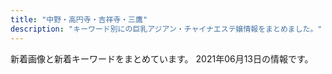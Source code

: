 ```yaml
---
title: "中野・高円寺・吉祥寺・三鷹"
description: "キーワード別にの巨乳アジアン・チャイナエステ嬢情報をまとめました。"
---
```


新着画像と新着キーワードをまとめています。
2021年06月13日の情報です。

<DmmAffiliateIns />
<KeywordTable
  shops={
    [
    {
        "station": "JR\u963f\u4f50\u30f6\u8c37\u99c5\u5317\u53e3",
        "keywords": {},
        "url": "http://massage.black/",
        "img_links": [
            "http://massage.black/images/img02.jpg",
            "http://massage.black/images/img04.jpg",
            "http://massage.black/images/qr.jpg",
            "http://massage.black/images/s01.jpg",
            "http://massage.black/images/info.png",
            "http://massage.black/images/kan.jpg",
            "http://massage.black/images/s02.jpg",
            "http://massage.black/images/s03.jpg"
        ],
        "name": "\u693f"
    },
    {
        "name": "Angel\u30fb\u30a8\u30f3\u30b8\u30a7\u30eb",
        "keywords": {
            "C": 34
        },
        "img_links": [
            "http://k-angel.jpest.net/uploads//sites/40/2021/04/g5.jpg",
            "http://k-angel.jpest.net/uploads//sites/40/2021/04/g1-1.jpg",
            "http://k-angel.jpest.net/uploads//sites/40/2021/03/r3.jpg",
            "http://k-angel.jpest.net/uploads//sites/40/2021/04/07.jpg",
            "http://k-angel.jpest.net/uploads//sites/40/2021/04/g6.jpg",
            "http://k-angel.jpest.net/uploads//sites/40/elementor/thumbs/02-1-p60rnbhj18107rxkc44lekicvjl1jijr284slvbg6s.jpg",
            "http://k-angel.jpest.net/uploads//sites/40/2021/04/ami-1.jpg",
            "http://k-angel.jpest.net/uploads//sites/40/2021/03/r1.jpg",
            "http://k-angel.jpest.net/uploads//sites/40/2021/03/r5.jpg",
            "http://k-angel.jpest.net/uploads//sites/40/2021/04/02-1.jpg",
            "http://k-angel.jpest.net/uploads//sites/40/2021/04/58.jpg",
            "http://k-angel.jpest.net/uploads//sites/40/elementor/thumbs/07-p60rlzjrco7drnv741emdelukw5bmy9fvmv14raj04.jpg",
            "http://k-angel.jpest.net/uploads//sites/40/2021/03/r6.jpg",
            "http://k-angel.jpest.net/uploads//sites/40/elementor/thumbs/03-p60rkojtuyf1n5rgqh39wqgsvmkyy32v168r4x87n8.jpg",
            "http://k-angel.jpest.net/uploads//sites/40/elementor/thumbs/17-p60rpfmgesx8c6uyzj1dijaozr5ruzy0coz4ha6k6s.jpg",
            "http://k-angel.jpest.net/uploads//sites/40/2021/04/17.jpg",
            "http://k-angel.jpest.net/uploads//sites/40/2021/03/r2.jpg",
            "http://k-angel.jpest.net/uploads//sites/40/elementor/thumbs/58-p60shh54avb6pe4l8neowgjqzkxzhx9q7hmlwglqk4.jpg",
            "http://k-angel.jpest.net/uploads//sites/40/2021/04/03.jpg",
            "http://k-angel.jpest.net/uploads//sites/40/2021/03/r4.jpg"
        ],
        "station": "JR\u9ad8\u5186\u5bfa\u99c5\u5317\u53e3",
        "url": "http://k-angel.jpest.net/"
    },
    {
        "keywords": {},
        "url": "http://e-mira.net/",
        "img_links": [
            "http://e-mira.net/_src/18381396/navi_14.png",
            "http://e-mira.net/_src/53569008/wechatimg152.jpg",
            "http://e-mira.net/_src/18381326/navi_14.png",
            "http://e-mira.net/_src/18381391/navi_11.png",
            "http://e-mira.net/_src/18381154/navi_14.png",
            "http://e-mira.net/_src/18381627/footer_07.png",
            "http://e-mira.net/_src/18381606/navi_14.png",
            "http://e-mira.net/_src/53568959/navi_10.png",
            "http://e-mira.net/_src/18381678/navi_15.png",
            "http://e-mira.net/_src/18381431/navi_14.png",
            "http://e-mira.net/_src/25639973/navi_13.png",
            "http://e-mira.net/_src/18381497/navi_12.png",
            "http://e-mira.net/_src/56132861/wechatimg1020.jpg",
            "http://e-mira.net/_src/18381106/navi_12.png",
            "http://e-mira.net/_src/54747010/wechatimg1143.jpg",
            "http://e-mira.net/_src/18381359/navi_13.png",
            "http://e-mira.net/_src/19217855/footer_04.png",
            "http://e-mira.net/_src/18381158/navi_10.png",
            "http://e-mira.net/_src/18381344/footer_04.png",
            "http://e-mira.net/_src/18381496/navi_11.png",
            "http://e-mira.net/_src/53568978/sign.png",
            "http://e-mira.net/_src/18381063/navi_11.png",
            "http://e-mira.net/_src/53569041/wechatimg1144.jpg",
            "http://e-mira.net/_src/18381309/footer_04.png",
            "http://e-mira.net/_src/18381346/footer_06.png",
            "http://e-mira.net/_src/18381587/footer_02.png",
            "http://e-mira.net/_src/18381567/navi_12.png",
            "http://e-mira.net/_src/19217831/navi_15.png",
            "http://e-mira.net/_src/18381485/footer_05.png",
            "http://e-mira.net/_src/18381603/navi_12.png",
            "http://e-mira.net/_src/18381498/navi_12.png",
            "http://e-mira.net/_src/18381182/footer_04.png",
            "http://e-mira.net/_src/18381473/wechatimg1144.jpg",
            "http://e-mira.net/_src/18381672/navi_12.png",
            "http://e-mira.net/_src/18381626/footer_06.png",
            "http://e-mira.net/_src/25639974/navi_14.png",
            "http://e-mira.net/_src/18381136/footer_03.png",
            "http://e-mira.net/_src/18381566/navi_11.png",
            "http://e-mira.net/_src/18381725/ac4.png",
            "http://e-mira.net/_src/25639979/navi_10.png",
            "http://e-mira.net/_src/18381384/sign.png",
            "http://e-mira.net/_src/18381706/backback_03.png",
            "http://e-mira.net/_src/18381328/navi_15.png",
            "http://e-mira.net/_src/18381185/footer_07.png",
            "http://e-mira.net/_src/18381180/footer_02.png",
            "http://e-mira.net/_src/18381657/footer_02.png",
            "http://e-mira.net/_src/18381466/navi_14.png",
            "http://e-mira.net/_src/18381407/profile_05.png",
            "http://e-mira.net/_src/18381425/navi_11.png",
            "http://e-mira.net/_src/18381065/navi_12.png",
            "http://e-mira.net/_src/44478269/wechatimg152.jpg",
            "http://e-mira.net/_src/18381329/navi_15.png",
            "http://e-mira.net/_src/18381443/sign.png",
            "http://e-mira.net/_src/18381196/navi_12.png",
            "http://e-mira.net/_src/18381283/navi_13.png",
            "http://e-mira.net/_src/18381361/navi_14.png",
            "http://e-mira.net/_src/18381109/navi_14.png",
            "http://e-mira.net/_src/18381227/footer_05.png",
            "http://e-mira.net/_src/18381601/navi_11.png",
            "http://e-mira.net/_src/18381571/navi_14.png",
            "http://e-mira.net/_src/18381594/sign.png",
            "http://e-mira.net/_src/18381429/navi_13.png",
            "http://e-mira.net/_src/18381288/navi_10.png",
            "http://e-mira.net/_src/18381646/navi_10.png",
            "http://e-mira.net/_src/18381069/navi_14.png",
            "http://e-mira.net/_src/18381591/footer_06.png",
            "http://e-mira.net/_src/18381430/navi_13.png",
            "http://e-mira.net/_src/18381602/navi_12.png",
            "http://e-mira.net/_src/18381142/sign.png",
            "http://e-mira.net/_src/18381451/footer_06.png",
            "http://e-mira.net/_src/18381417/footer_07.png",
            "http://e-mira.net/_src/18381086/2ngh288160_5j9_anv8160kns5d6024f.jpg",
            "http://e-mira.net/_src/18381312/footer_07.png",
            "http://e-mira.net/_src/18381687/profile_05.png",
            "http://e-mira.net/_src/18381661/footer_06.png",
            "http://e-mira.net/_src/19217842/wechatimg208.jpg",
            "http://e-mira.net/_src/53569040/wechatimg232.jpg",
            "http://e-mira.net/_src/18381432/navi_14.png",
            "http://e-mira.net/_src/18381434/navi_15.png",
            "http://e-mira.net/_src/18381284/navi_14.png",
            "http://e-mira.net/_src/44386538/wechatimg70_20200612110516119.jpg",
            "http://e-mira.net/_src/18381695/footer_05.png",
            "http://e-mira.net/_src/18381448/footer_03.png",
            "http://e-mira.net/_src/18381199/navi_14.png",
            "http://e-mira.net/_src/18381207/line2.png",
            "http://e-mira.net/_src/25639996/footer_07.png",
            "http://e-mira.net/_src/25639978/navi_10.png",
            "http://e-mira.net/_src/18381397/navi_14.png",
            "http://e-mira.net/_src/18381064/navi_11.png",
            "http://e-mira.net/_src/18381209/line2.png",
            "http://e-mira.net/_src/18381433/navi_15.png",
            "http://e-mira.net/_src/18381140/footer_07.png",
            "http://e-mira.net/_src/18381403/wechatimg50.jpg",
            "http://e-mira.net/_src/18381152/navi_13.png",
            "http://e-mira.net/_src/25639972/navi_13.png",
            "http://e-mira.net/_src/18381307/footer_02.png",
            "http://e-mira.net/_src/19217849/sign.png",
            "http://e-mira.net/_src/18381177/sign.png",
            "http://e-mira.net/_src/18381078/notice.png",
            "http://e-mira.net/_src/18381379/footer_04.png",
            "http://e-mira.net/_src/18381500/navi_13.png",
            "http://e-mira.net/_src/18381711/img20190616221341454274.jpg",
            "http://e-mira.net/_src/18381201/navi_15.png",
            "http://e-mira.net/_src/18381619/sign.png",
            "http://e-mira.net/_src/49954707/wechatimg150.jpg",
            "http://e-mira.net/_src/18381694/footer_04.png",
            "http://e-mira.net/_src/18381304/sign.png",
            "http://e-mira.net/_src/18381267/footer_04.png",
            "http://e-mira.net/_src/18381674/navi_13.png",
            "http://e-mira.net/_src/18381380/footer_05.png",
            "http://e-mira.net/_src/18381390/navi_11.png",
            "http://e-mira.net/_src/18381483/footer_03.png",
            "http://e-mira.net/_src/18381066/navi_12.png",
            "http://e-mira.net/_src/18381610/navi_10.png",
            "http://e-mira.net/_src/53568962/navi_15.png",
            "http://e-mira.net/_src/53568987/footer_02.png",
            "http://e-mira.net/_src/18381570/navi_13.png",
            "http://e-mira.net/_src/25639970/navi_12.png",
            "http://e-mira.net/_src/19217852/footer_07.png",
            "http://e-mira.net/_src/18381342/footer_02.png",
            "http://e-mira.net/_src/18381783/wechatimg232.jpg",
            "http://e-mira.net/_src/19217847/profile_05.png",
            "http://e-mira.net/_src/18381435/navi_10.png",
            "http://e-mira.net/_src/54747000/wechatimg208.jpg",
            "http://e-mira.net/_src/18381237/navi_11.png",
            "http://e-mira.net/_src/18381330/navi_10.png",
            "http://e-mira.net/_src/18381337/profile_05.png",
            "http://e-mira.net/_src/18381285/navi_14.png",
            "http://e-mira.net/_src/18381067/navi_13.png",
            "http://e-mira.net/_src/18381506/navi_10.png",
            "http://e-mira.net/_src/18381688/sign.png",
            "http://e-mira.net/_src/18381438/wechatimg152.jpg",
            "http://e-mira.net/_src/18381331/navi_10.png",
            "http://e-mira.net/_src/18381181/footer_03.png",
            "http://e-mira.net/_src/18381349/sign.png",
            "http://e-mira.net/_src/19217854/footer_05.png",
            "http://e-mira.net/_src/18381203/navi_10.png",
            "http://e-mira.net/_src/18381508/wechatimg1143.jpg",
            "http://e-mira.net/_src/25639975/navi_14.png",
            "http://e-mira.net/_src/56132863/wechatimg412.jpg",
            "http://e-mira.net/_src/18381589/footer_04.png",
            "http://e-mira.net/_src/18381699/sign.png",
            "http://e-mira.net/_src/18381689/sign.png",
            "http://e-mira.net/_src/18381629/sign.png",
            "http://e-mira.net/_src/18381270/footer_07.png",
            "http://e-mira.net/_src/18381308/footer_03.png",
            "http://e-mira.net/_src/18381460/navi_11.png",
            "http://e-mira.net/_src/18381363/navi_15.png",
            "http://e-mira.net/_src/18381110/navi_14.png",
            "http://e-mira.net/_src/18381719/ac1.png",
            "http://e-mira.net/_src/19173124/wechatimg705.jpg",
            "http://e-mira.net/_src/18381721/ac2.png",
            "http://e-mira.net/_src/18381311/footer_06.png",
            "http://e-mira.net/_src/18381642/navi_14.png",
            "http://e-mira.net/_src/18381282/navi_13.png",
            "http://e-mira.net/_src/18381454/sign.png",
            "http://e-mira.net/_src/18381408/sign.png",
            "http://e-mira.net/_src/18381450/footer_05.png",
            "http://e-mira.net/_src/18381645/navi_10.png",
            "http://e-mira.net/_src/18381664/sign.png",
            "http://e-mira.net/_src/18381242/navi_13.png",
            "http://e-mira.net/_src/18381658/footer_03.png",
            "http://e-mira.net/_src/18381643/navi_15.png",
            "http://e-mira.net/_src/18381617/profile_05.png",
            "http://e-mira.net/_src/19217837/navi_12.png",
            "http://e-mira.net/_src/53568977/profile_05.png",
            "http://e-mira.net/_src/18381269/footer_06.png",
            "http://e-mira.net/_src/18381200/navi_14.png",
            "http://e-mira.net/_src/18381723/ac3.png",
            "http://e-mira.net/_src/18381636/navi_11.png",
            "http://e-mira.net/_src/18381605/navi_13.png",
            "http://e-mira.net/_src/18381505/navi_10.png",
            "http://e-mira.net/_src/21452882/wechatimg108.jpg",
            "http://e-mira.net/_src/53568969/navi_11.png",
            "http://e-mira.net/_src/18381117/line2.png",
            "http://e-mira.net/_src/18381378/footer_03.png",
            "http://e-mira.net/_src/18381442/profile_05.png",
            "http://e-mira.net/_src/19217832/navi_15.png",
            "http://e-mira.net/_src/18381677/navi_14.png",
            "http://e-mira.net/_src/18381412/footer_02.png",
            "http://e-mira.net/_src/18381465/navi_13.png",
            "http://e-mira.net/_src/18381245/navi_15.png",
            "http://e-mira.net/_src/18381607/navi_14.png",
            "http://e-mira.net/_src/18381482/footer_02.png",
            "http://e-mira.net/_src/18381622/footer_02.png",
            "http://e-mira.net/_src/18381569/navi_13.png",
            "http://e-mira.net/_src/18381504/navi_15.png",
            "http://e-mira.net/_src/18381479/sign.png",
            "http://e-mira.net/_src/18381692/footer_02.png",
            "http://e-mira.net/_src/18381105/navi_12.png",
            "http://e-mira.net/_src/18381221/sign.png",
            "http://e-mira.net/_src/18381399/navi_15.png",
            "http://e-mira.net/_src/18381489/sign.png",
            "http://e-mira.net/_src/18381092/footer_05.png",
            "http://e-mira.net/_src/18381322/navi_12.png",
            "http://e-mira.net/_src/18381151/navi_12.png",
            "http://e-mira.net/_src/18381153/navi_13.png",
            "http://e-mira.net/_src/18381675/navi_13.png",
            "http://e-mira.net/_src/53568979/sign.png",
            "http://e-mira.net/_src/18381415/footer_05.png",
            "http://e-mira.net/_src/18381162/line2.png",
            "http://e-mira.net/_src/18381195/navi_12.png",
            "http://e-mira.net/_src/19217840/navi_11.png",
            "http://e-mira.net/_src/25639992/footer_03.png",
            "http://e-mira.net/_src/18381157/navi_15.png",
            "http://e-mira.net/_src/53568948/wechatimg1020.jpg",
            "http://e-mira.net/_src/25639981/wechatimg156_20201124112344134.jpg",
            "http://e-mira.net/_src/18381357/navi_12.png",
            "http://e-mira.net/_src/18381671/navi_11.png",
            "http://e-mira.net/_src/19217853/footer_06.png",
            "http://e-mira.net/_src/18381372/profile_05.png",
            "http://e-mira.net/_src/19217834/navi_14.png",
            "http://e-mira.net/_src/18381503/navi_15.png",
            "http://e-mira.net/_src/18381635/navi_11.png",
            "http://e-mira.net/_src/18381520/footer_05.png",
            "http://e-mira.net/_src/18381590/footer_05.png",
            "http://e-mira.net/_src/18381652/profile_05.png",
            "http://e-mira.net/_src/18381096/sign.png",
            "http://e-mira.net/_src/18381111/navi_15.png",
            "http://e-mira.net/_src/18381197/navi_13.png",
            "http://e-mira.net/_src/18381662/footer_07.png",
            "http://e-mira.net/_src/18381502/navi_14.png",
            "http://e-mira.net/_src/18381644/navi_15.png",
            "http://e-mira.net/_src/53568961/navi_15.png",
            "http://e-mira.net/_src/25639995/footer_06.png",
            "http://e-mira.net/_src/53568970/navi_11.png",
            "http://e-mira.net/_src/25639987/sign.png",
            "http://e-mira.net/_src/18381090/footer_03.png",
            "http://e-mira.net/_src/18381565/navi_11.png",
            "http://e-mira.net/_src/18381132/sign.png",
            "http://e-mira.net/_src/25639976/navi_15.png",
            "http://e-mira.net/_src/18381070/navi_14.png",
            "http://e-mira.net/_src/18381360/navi_13.png",
            "http://e-mira.net/_src/18381513/sign.png",
            "http://e-mira.net/_src/53568963/navi_14.png",
            "http://e-mira.net/_src/18381279/navi_11.png",
            "http://e-mira.net/_src/25639988/sign.png",
            "http://e-mira.net/_src/18381240/navi_12.png",
            "http://e-mira.net/_src/25639986/profile_05.png",
            "http://e-mira.net/_src/18381495/navi_11.png",
            "http://e-mira.net/_src/18381468/navi_15.png",
            "http://e-mira.net/_src/18381486/footer_06.png",
            "http://e-mira.net/_src/18381155/navi_14.png",
            "http://e-mira.net/_src/18381673/navi_12.png",
            "http://e-mira.net/_src/18381068/navi_13.png",
            "http://e-mira.net/_src/18381395/navi_13.png",
            "http://e-mira.net/_src/18381416/footer_06.png",
            "http://e-mira.net/_src/18381193/navi_11.png",
            "http://e-mira.net/_src/18381280/navi_12.png",
            "http://e-mira.net/_src/19217814/wechatimg230.jpg",
            "http://e-mira.net/_src/18381108/navi_13.png",
            "http://e-mira.net/_src/18381286/navi_15.png",
            "http://e-mira.net/_src/18381094/footer_07.png",
            "http://e-mira.net/_src/18381568/navi_12.png",
            "http://e-mira.net/_src/31433038/wechatimg98.jpg",
            "http://e-mira.net/_src/18381788/wechatimg329.jpg",
            "http://e-mira.net/_src/18381226/footer_04.png",
            "http://e-mira.net/_src/25639977/navi_15.png",
            "http://e-mira.net/_src/18381449/footer_04.png",
            "http://e-mira.net/_src/18381246/navi_15.png",
            "http://e-mira.net/_src/19217839/navi_11.png",
            "http://e-mira.net/_src/18381183/footer_05.png",
            "http://e-mira.net/_src/53568989/sign.png",
            "http://e-mira.net/_src/18381499/navi_13.png",
            "http://e-mira.net/_src/18381623/footer_03.png",
            "http://e-mira.net/_src/18381148/navi_11.png",
            "http://e-mira.net/_src/18381519/footer_04.png",
            "http://e-mira.net/_src/18381187/sign.png",
            "http://e-mira.net/_src/53568984/footer_05.png",
            "http://e-mira.net/_src/18381241/navi_13.png",
            "http://e-mira.net/_src/25639971/navi_12.png",
            "http://e-mira.net/_src/18381184/footer_06.png",
            "http://e-mira.net/_src/18381265/footer_02.png",
            "http://e-mira.net/_src/18381238/navi_11.png",
            "http://e-mira.net/_src/18381471/navi_10.png",
            "http://e-mira.net/_src/19217859/sign.png",
            "http://e-mira.net/_src/18381400/navi_10.png",
            "http://e-mira.net/_src/18381373/sign.png",
            "http://e-mira.net/_src/18381524/sign.png",
            "http://e-mira.net/_src/18381705/sign.png",
            "http://e-mira.net/_src/18381323/navi_12.png",
            "http://e-mira.net/_src/53568985/footer_04.png",
            "http://e-mira.net/_src/54747009/wechatimg1144.jpg",
            "http://e-mira.net/_src/19217838/navi_12.png",
            "http://e-mira.net/_src/18381248/navi_10.png",
            "http://e-mira.net/_src/19217836/navi_13.png",
            "http://e-mira.net/_src/18381149/navi_11.png",
            "http://e-mira.net/_src/44386546/smartselect_20190726-192136_wechat.jpg",
            "http://e-mira.net/_src/18381487/footer_07.png",
            "http://e-mira.net/_src/53568966/navi_13.png",
            "http://e-mira.net/_src/18381239/navi_12.png",
            "http://e-mira.net/_src/18381611/navi_10.png",
            "http://e-mira.net/_src/53568968/navi_12.png",
            "http://e-mira.net/_src/18381578/wechatimg108.jpg",
            "http://e-mira.net/_src/18381394/navi_13.png",
            "http://e-mira.net/_src/18381414/footer_04.png",
            "http://e-mira.net/_src/32345527/smartselect_20190726-192136_wechat.jpg",
            "http://e-mira.net/_src/19217833/navi_14.png",
            "http://e-mira.net/_src/18381639/navi_13.png",
            "http://e-mira.net/_src/19217830/navi_10.png",
            "http://e-mira.net/_src/18381427/navi_12.png",
            "http://e-mira.net/_src/53568965/navi_13.png",
            "http://e-mira.net/_src/18381436/navi_10.png",
            "http://e-mira.net/_src/18381103/navi_11.png",
            "http://e-mira.net/_src/18381426/navi_11.png",
            "http://e-mira.net/_src/18381243/navi_14.png",
            "http://e-mira.net/_src/18381640/navi_13.png",
            "http://e-mira.net/_src/18381093/footer_06.png",
            "http://e-mira.net/_src/18381477/profile_05.png",
            "http://e-mira.net/_src/18381393/navi_12.png",
            "http://e-mira.net/_src/18381444/sign.png",
            "http://e-mira.net/_src/18381225/footer_03.png",
            "http://e-mira.net/_src/18381470/navi_10.png",
            "http://e-mira.net/_src/18381679/navi_15.png",
            "http://e-mira.net/_src/18381156/navi_15.png",
            "http://e-mira.net/_src/25639993/footer_04.png",
            "http://e-mira.net/_src/18381356/navi_11.png",
            "http://e-mira.net/_src/56132907/wechatimg208.jpg",
            "http://e-mira.net/_src/18381600/navi_11.png",
            "http://e-mira.net/_src/18381247/navi_10.png",
            "http://e-mira.net/_src/18381708/qr.png",
            "http://e-mira.net/_src/18381310/footer_05.png",
            "http://e-mira.net/_src/18381584/sign.png",
            "http://e-mira.net/_src/18381112/navi_15.png",
            "http://e-mira.net/_src/18381638/navi_12.png",
            "http://e-mira.net/_src/18381071/navi_15.png",
            "http://e-mira.net/_src/18381604/navi_13.png",
            "http://e-mira.net/_src/53568967/navi_12.png",
            "http://e-mira.net/_src/25639991/footer_02.png",
            "http://e-mira.net/_src/18381194/navi_11.png",
            "http://e-mira.net/_src/18381204/navi_10.png",
            "http://e-mira.net/_src/18381358/navi_12.png",
            "http://e-mira.net/_src/18381272/sign.png",
            "http://e-mira.net/_src/18381231/sign.png",
            "http://e-mira.net/_src/21452507/wechatimg232.jpg",
            "http://e-mira.net/_src/19217857/footer_02.png",
            "http://e-mira.net/_src/18381469/navi_15.png",
            "http://e-mira.net/_src/18381518/footer_03.png",
            "http://e-mira.net/_src/18381588/footer_03.png",
            "http://e-mira.net/_src/18381119/line2.png",
            "http://e-mira.net/_src/18381582/profile_05.png",
            "http://e-mira.net/_src/18381072/navi_15.png",
            "http://e-mira.net/_src/39651631/wechatimg50.jpg",
            "http://e-mira.net/_src/18381137/footer_04.png",
            "http://e-mira.net/_src/18381224/footer_02.png",
            "http://e-mira.net/_src/53568983/footer_06.png",
            "http://e-mira.net/_src/18381501/navi_14.png",
            "http://e-mira.net/_src/18381419/sign.png",
            "http://e-mira.net/_src/53568964/navi_14.png",
            "http://e-mira.net/_src/18381365/navi_10.png",
            "http://e-mira.net/_src/18381150/navi_12.png",
            "http://e-mira.net/_src/18381576/navi_10.png",
            "http://e-mira.net/_src/18381324/navi_13.png",
            "http://e-mira.net/_src/18381683/wechatimg233.jpg",
            "http://e-mira.net/_src/18381676/navi_14.png",
            "http://e-mira.net/_src/18381583/sign.png",
            "http://e-mira.net/_src/18381681/navi_10.png",
            "http://e-mira.net/_src/18381113/navi_10.png",
            "http://e-mira.net/_src/18381355/navi_11.png",
            "http://e-mira.net/_src/18381452/footer_07.png",
            "http://e-mira.net/_src/18381250/line2.png",
            "http://e-mira.net/_src/18381592/footer_07.png",
            "http://e-mira.net/_src/18381314/sign.png",
            "http://e-mira.net/_src/25639969/navi_11.png",
            "http://e-mira.net/_src/18381512/profile_05.png",
            "http://e-mira.net/_src/18381654/sign.png",
            "http://e-mira.net/_src/18381368/smartselect_20190726-192136_wechat.jpg",
            "http://e-mira.net/_src/18381089/footer_02.png",
            "http://e-mira.net/_src/18381343/footer_03.png",
            "http://e-mira.net/_src/18381107/navi_13.png",
            "http://e-mira.net/_src/18381653/sign.png",
            "http://e-mira.net/_src/18381641/navi_14.png",
            "http://e-mira.net/_src/18381362/navi_14.png",
            "http://e-mira.net/_src/18381135/footer_02.png",
            "http://e-mira.net/_src/18381374/sign.png",
            "http://e-mira.net/_src/18381091/footer_04.png",
            "http://e-mira.net/_src/18381327/navi_14.png",
            "http://e-mira.net/_src/18381339/sign.png",
            "http://e-mira.net/_src/53569034/wechatimg50.jpg",
            "http://e-mira.net/_src/18381268/footer_05.png",
            "http://e-mira.net/_src/25639968/navi_11.png",
            "http://e-mira.net/_src/18381292/line2.png",
            "http://e-mira.net/_src/18381447/footer_02.png",
            "http://e-mira.net/_src/18381159/navi_10.png",
            "http://e-mira.net/_src/18381670/navi_11.png",
            "http://e-mira.net/_src/18381345/footer_05.png",
            "http://e-mira.net/_src/18381484/footer_04.png",
            "http://e-mira.net/_src/53568982/footer_07.png",
            "http://e-mira.net/_src/18381281/navi_12.png",
            "http://e-mira.net/_src/18381325/navi_13.png",
            "http://e-mira.net/_src/18381693/footer_03.png",
            "http://e-mira.net/_src/18381409/sign.png",
            "http://e-mira.net/_src/18381228/footer_06.png",
            "http://e-mira.net/_src/18381613/wechatimg412_20210512175955671.jpg",
            "http://e-mira.net/_src/18381659/footer_04.png",
            "http://e-mira.net/_src/18381575/navi_10.png",
            "http://e-mira.net/_src/18381138/footer_05.png",
            "http://e-mira.net/_src/18381660/footer_05.png",
            "http://e-mira.net/_src/23056975/unnamed_%281%29.jpg",
            "http://e-mira.net/_src/53568986/footer_03.png",
            "http://e-mira.net/_src/18381467/navi_14.png",
            "http://e-mira.net/_src/18381073/navi_10.png",
            "http://e-mira.net/_src/18381278/navi_11.png",
            "http://e-mira.net/_src/18381382/footer_07.png",
            "http://e-mira.net/_src/19217848/sign.png",
            "http://e-mira.net/_src/18381413/footer_03.png",
            "http://e-mira.net/_src/18381347/footer_07.png",
            "http://e-mira.net/_src/18381321/navi_11.png",
            "http://e-mira.net/_src/18381377/footer_02.png",
            "http://e-mira.net/_src/18381266/footer_03.png",
            "http://e-mira.net/_src/18381401/navi_10.png",
            "http://e-mira.net/_src/53568972/wechatimg1020.jpg",
            "http://e-mira.net/_src/18381398/navi_15.png",
            "http://e-mira.net/_src/18381740/wechatimg16.jpg",
            "http://e-mira.net/_src/18381574/navi_15.png",
            "http://e-mira.net/_src/18381609/navi_15.png",
            "http://e-mira.net/_src/25639998/sign.png",
            "http://e-mira.net/_src/53569010/wechatimg156_20201124112344134.jpg",
            "http://e-mira.net/_src/18381625/footer_05.png",
            "http://e-mira.net/_src/18381637/navi_12.png",
            "http://e-mira.net/_src/18381618/sign.png",
            "http://e-mira.net/_src/18381333/unnamed_20180612172938653.jpg",
            "http://e-mira.net/_src/18381696/footer_06.png",
            "http://e-mira.net/_src/19217835/navi_13.png",
            "http://e-mira.net/_src/18381517/footer_02.png",
            "http://e-mira.net/_src/18381514/sign.png",
            "http://e-mira.net/_src/18381338/sign.png",
            "http://e-mira.net/_src/18381262/sign.png",
            "http://e-mira.net/_src/18381464/navi_13.png",
            "http://e-mira.net/_src/50327149/wechatimg156_20201124112344134.jpg",
            "http://e-mira.net/_src/19217856/footer_03.png",
            "http://e-mira.net/_src/25639994/footer_05.png",
            "http://e-mira.net/_src/18381075/line.png",
            "http://e-mira.net/_src/18381572/navi_14.png",
            "http://e-mira.net/_src/18381077/line.png",
            "http://e-mira.net/_src/18381573/navi_15.png",
            "http://e-mira.net/_src/18381462/navi_12.png",
            "http://e-mira.net/_src/18381114/navi_10.png",
            "http://e-mira.net/_src/18381320/navi_11.png",
            "http://e-mira.net/_src/18381364/navi_15.png",
            "http://e-mira.net/_src/18381680/navi_10.png",
            "http://e-mira.net/_src/18381521/footer_06.png",
            "http://e-mira.net/_src/18381139/footer_06.png",
            "http://e-mira.net/_src/18381428/navi_12.png",
            "http://e-mira.net/_src/18381202/navi_15.png",
            "http://e-mira.net/_src/18381522/footer_07.png",
            "http://e-mira.net/_src/56132865/wechatimg1143.jpg",
            "http://e-mira.net/_src/18381478/sign.png",
            "http://e-mira.net/_src/18381289/navi_10.png",
            "http://e-mira.net/_src/18381697/footer_07.png",
            "http://e-mira.net/_src/18381463/navi_12.png",
            "http://e-mira.net/_src/18381392/navi_12.png",
            "http://e-mira.net/_src/18381608/navi_15.png",
            "http://e-mira.net/_src/53568960/navi_10.png",
            "http://e-mira.net/_src/19217829/navi_10.png",
            "http://e-mira.net/_src/18381461/navi_11.png",
            "http://e-mira.net/_src/18381624/footer_04.png",
            "http://e-mira.net/_src/18381366/navi_10.png",
            "http://e-mira.net/_src/18381381/footer_06.png",
            "http://e-mira.net/_src/18381648/wechatimg329.jpg",
            "http://e-mira.net/_src/18381229/footer_07.png",
            "http://e-mira.net/_src/32450222/unnamed_20180612172938653.jpg"
        ],
        "name": "\u30d4\u30e5\u30a2\u30cf\u30fc\u30c8",
        "station": "JR\u9ad8\u5186\u5bfa\u99c5\u5317\u53e3"
    },
    {
        "name": "\u306f\u3059\u3053",
        "url": "http://hasuko.work/",
        "img_links": [],
        "station": "JR\u897f\u837b\u7aaa\u99c5\u5357\u53e3",
        "keywords": {}
    },
    {
        "url": "http://heal-rlx.com/",
        "station": "JR\u4e2d\u91ce\u99c5\u5357\u53e3",
        "img_links": [
            "http://heal-rlx.com/images/access/road3.jpg",
            "http://heal-rlx.com/scdl/staff/10121.jpg",
            "http://heal-rlx.com/images/access/road2.jpg",
            "http://heal-rlx.com/scdl/staff/10151.jpg",
            "http://heal-rlx.com/scdl/staff/10131.jpg",
            "http://heal-rlx.com/scdl/staff/10071.jpg",
            "http://heal-rlx.com/scdl/staff/10031.jpg",
            "http://heal-rlx.com/images/access/road1.jpg",
            "http://heal-rlx.com/images/sptel.png",
            "http://heal-rlx.com/scdl/staff/10041.jpg",
            "http://heal-rlx.com/scdl/staff/10132.jpg",
            "http://heal-rlx.com/images/campaign1.jpg",
            "http://heal-rlx.com/images/gallery/gallery03.jpg",
            "http://heal-rlx.com/scdl/staff/10141.jpg",
            "http://heal-rlx.com/scdl/staff/10011.jpg",
            "http://heal-rlx.com/images/access/road4.jpg",
            "http://heal-rlx.com/images/campaign2.jpg",
            "http://heal-rlx.com/images/gallery/gallery02.jpg",
            "http://heal-rlx.com/scdl/staff/10102.jpg",
            "http://heal-rlx.com/images/rec.jpg",
            "http://heal-rlx.com/images/gallery/gallery01.jpg",
            "http://heal-rlx.com/scdl/staff/10111.jpg",
            "http://heal-rlx.com/scdl/staff/10101.jpg",
            "http://heal-rlx.com/images/access/kanban.jpg",
            "http://heal-rlx.com/images/sptod.png",
            "http://heal-rlx.com/scdl/staff/10122.jpg",
            "http://heal-rlx.com/scdl/staff/10051.jpg",
            "http://heal-rlx.com/images/access/roaddm.png"
        ],
        "keywords": {
            "\u30bb\u30af\u30b7\u30fc": 1
        },
        "name": "Angelica\u30fb\u30a2\u30f3\u30b8\u30a7\u30ea\u30ab"
    },
    {
        "img_links": [
            "https://pureheart.tokyo/sites/default/files/styles/large/public/pictures/2020-10/misaki_001.jpg",
            "https://pureheart.tokyo/sites/default/files/inline-images/PA311701.jpg",
            "https://pureheart.tokyo/sites/default/files/pictures/2020-04/ai_003.jpg",
            "https://pureheart.tokyo/sites/default/files/pictures/2021-02/rio_001_0.jpg",
            "https://pureheart.tokyo/sites/default/files/pictures/2018-06/aya_001.jpg",
            "https://pureheart.tokyo/sites/default/files/styles/large/public/pictures/2021-06/hikaru_001.jpg",
            "https://pureheart.tokyo/sites/default/files/pictures/2020-04/erina_005.jpg",
            "https://pureheart.tokyo/sites/default/files/pictures/2021-06/hikaru_001.jpg",
            "https://pureheart.tokyo/sites/default/files/pictures/2018-06/noa_001.jpg",
            "https://pureheart.tokyo/sites/default/files/pictures/2018-09/miyuki_002_0.jpg",
            "https://pureheart.tokyo/sites/default/files/pictures/2021-01/rize_004_1.jpg",
            "https://pureheart.tokyo/sites/default/files/pictures/2019-02/iyo_01.jpg",
            "https://pureheart.tokyo/sites/default/files/pictures/2020-10/misaki_001.jpg",
            "https://pureheart.tokyo/sites/default/files/pictures/2018-12/shizuka_001_2.jpg",
            "https://pureheart.tokyo/sites/default/files/pictures/2018-06/emi_001.jpg",
            "https://pureheart.tokyo/sites/default/files/inline-images/PA311702.jpg",
            "https://pureheart.tokyo/sites/default/files/styles/large/public/pictures/2021-05/21052701.jpg",
            "https://pureheart.tokyo/sites/default/files/pictures/2020-06/20062201.jpg",
            "https://pureheart.tokyo/sites/default/files/pictures/2021-05/21052701.jpg"
        ],
        "station": "JR\u837b\u7aaa\u99c5\u5317\u53e3",
        "url": "https://pureheart.tokyo/",
        "name": "Pure Heart",
        "keywords": {
            "\u30bb\u30af\u30b7\u30fc": 1,
            "F": 1,
            "\u80f8": 1,
            "\u4e73": 1,
            "\u304a\u3063\u3071\u3044": 1,
            "\u5de8\u4e73": 1
        }
    },
    {
        "img_links": [
            "http://yuyu.est-u.com/images/s1.jpg",
            "http://yuyu.est-u.com/staff/moe/1.jpg",
            "http://yuyu.est-u.com/images/index_02.jpg",
            "http://yuyu.est-u.com/images/index_01.jpg",
            "http://yuyu.est-u.com/images/staff_11a.jpg"
        ],
        "keywords": {
            "C": 7
        },
        "station": "\u4e0a\u4e95\u8349\u99c5\u5357\u53e3",
        "url": "http://yuyu.est-u.com/",
        "name": "\u3086\u3046\u3086\u3046"
    },
    {
        "url": "http://relax-free.info/rose/",
        "station": "JR\u6771\u4e2d\u91ce\u99c5\u897f\u53e3",
        "img_links": [
            "http://relax-free.info/rose/images/s12.jpg",
            "http://relax-free.info/rose/images/t2.jpg",
            "http://relax-free.info/rose/images/s10.jpg",
            "http://relax-free.info/rose/images/bill5.jpg",
            "http://relax-free.info/rose/images/bill3.jpg",
            "http://relax-free.info/rose/images/bill4.jpg",
            "http://relax-free.info/rose/images/t3.jpg",
            "http://relax-free.info/rose/images/t1.jpg",
            "http://relax-free.info/rose/images/t4.jpg",
            "http://relax-free.info/rose/images/bill1.jpg",
            "http://relax-free.info/rose/images/bill2.jpg",
            "http://relax-free.info/rose/images/s9.jpg",
            "http://relax-free.info/rose/images/bar-greeting.png",
            "http://relax-free.info/rose/images/s11.jpg",
            "http://relax-free.info/rose/images/bar-sejutu.png"
        ],
        "name": "\u30ed\u30fc\u30ba",
        "keywords": {
            "C": 1
        }
    },
    {
        "station": "\u4e2d\u91ce\u5742\u4e0a\u99c5A1\u53e3",
        "name": "\u6c34\u4e2d\u82b1",
        "keywords": {},
        "url": "http://suityuka.info/",
        "img_links": []
    },
    {
        "img_links": [],
        "keywords": {},
        "url": "http://twocats.jps.mn/",
        "name": "\u4e21\u53ea\u732b\u30fb\u30ea\u30e3\u30f3\u30c1\u30fc\u30e2\u30fc",
        "station": "JR\u963f\u4f50\u30f6\u8c37\u99c5\u5357\u53e3"
    },
    {
        "name": "\u3084\u3059\u3089\u304e\u51e6 \u82b1\u697d",
        "url": "https://www.kagura.tokyo/",
        "station": "JR\u897f\u837b\u7aaa\u99c5\u5357\u53e3",
        "img_links": [
            "https://static.wixstatic.com/media/3f1889_42006b8157ef484d90a6ac233fe797a4~mv2_d_2300_3517_s_2.png",
            "https://static.wixstatic.com/media/11062b_8b93d3d5a6584b69893408bb08e64122f000.jpg",
            "https://static.wixstatic.com/media/3f1889_365a1c01b11e45068c4432b93f9c4bae~mv2.png",
            "https://static.wixstatic.com/media/11062b_adfb71c8d3184c0da6217c56e72cfd34f000.jpg",
            "https://static.wixstatic.com/media/3f1889_769941b5f63d44329a1797c335d938ee~mv2.png",
            "https://static.wixstatic.com/media/3f1889_58413e37ea654920b1656e31163c4dc3~mv2.jpg",
            "https://static.wixstatic.com/media/3f1889_ab8d2cf7913a412283ba6a9b444d2a6e~mv2.png",
            "https://static.wixstatic.com/media/3f1889_734d04c2a52d4e95afc0c103f98beb36~mv2.jpg",
            "https://static.wixstatic.com/media/3f1889_8c2e9b0dd6a64ae4baaf64673e8f3f0f~mv2.jpg",
            "https://static.wixstatic.com/media/3f1889_fcd9b2e88eaf4467b0d433f465f82e29~mv2.jpg",
            "https://static.wixstatic.com/media/3f1889_df432e03872140c38add5b2746291971~mv2_d_1280_4830_s_2.png",
            "https://static.wixstatic.com/media/11062b_2042bb7351284f0f982e4787d37415e6f000.jpg",
            "https://static.wixstatic.com/media/3f1889_e91341eb203e4243bc92a5de17a173e2~mv2.png",
            "https://static.wixstatic.com/media/11062b_84f0c9aa252b4b2ab1114febc012eacbf000.jpg",
            "https://static.wixstatic.com/media/3f1889_8e4787061f714a468e91941852cf1eec~mv2_d_1599_4320_s_2.jpg",
            "https://static.wixstatic.com/media/3f1889_d5863990d0fb4ec5be54d7f6e68f3d5f~mv2.png",
            "https://static.wixstatic.com/media/3f1889_31b52551f2694c2f911b20e71ef2b3b2~mv2_d_2700_1600_s_2.jpg"
        ],
        "keywords": {}
    },
    {
        "url": "http://www.smamu.net/juno/",
        "keywords": {},
        "station": "JR\u837b\u7aaa\u99c5\u5357\u53e3",
        "img_links": [
            "http://www.smamu.net/juno/news/photo/news1597053985.jpg",
            "http://www.smamu.net/juno/view_event/photo/news1597032313.jpg",
            "http://www.smamu.net/juno/view_obj/hd_top_newface.png",
            "http://www.smamu.net/juno/pc_schedule/photo/1597115329-1.jpg",
            "http://www.smamu.net/juno/view_obj/p_head_cast.png",
            "http://www.smamu.net/juno/view_event/photo/news1597051332.jpg",
            "http://www.smamu.net/juno/pc_schedule/photo/1597114489-1.jpg",
            "http://www.smamu.net/juno/pc_schedule/photo/1597028346-1.jpg",
            "http://www.smamu.net/juno/pc_schedule/photo/1597115329-2.jpg",
            "http://www.smamu.net/juno/pc_schedule/photo/1602148966-1.jpg",
            "http://www.smamu.net/juno/pc_schedule/photo/1597028346-2.jpg",
            "http://www.smamu.net/juno/pc_schedule/photo/1597053985-2.jpg",
            "http://www.smamu.net/juno/news/photo/1597114489.jpg",
            "http://www.smamu.net/juno/pc_schedule/photo/1598442628-1.jpg",
            "http://www.smamu.net/juno/upload/20210528-193516aya_1001sss.jpg",
            "http://www.smamu.net/juno/view_obj/hd_price_head.png",
            "http://www.smamu.net/juno/pc_schedule/photo/1608191494-1.jpg",
            "http://www.smamu.net/juno/pc_schedule/photo/1602148966-2.jpg",
            "http://www.smamu.net/juno/pc_schedule/photo/1598442872-1.jpg",
            "http://www.smamu.net/juno/news/photo/1597115329.jpg",
            "http://www.smamu.net/juno/view_obj/hd_top_information.png",
            "http://www.smamu.net/juno/news/photo/news1602148966.jpg",
            "http://www.smamu.net/juno/news/photo/news1622198071.jpg",
            "http://www.smamu.net/juno/news/photo/1598442872.jpg",
            "http://www.smamu.net/juno/pc_schedule/photo/m_noimage.jpg",
            "http://www.smamu.net/juno/pc_schedule/photo/1597114489-2.jpg",
            "http://www.smamu.net/juno/view_obj/p_head_top.png",
            "http://www.smamu.net/juno/view_obj/header_01.png",
            "http://www.smamu.net/juno/pc_schedule/photo/1597025414-1.jpg",
            "http://www.smamu.net/juno/view_event/photo/news1597050580.jpg",
            "http://www.smamu.net/juno/pc_schedule/photo/1622198071-2.jpg",
            "http://www.smamu.net/juno/pc_schedule/photo/1597025414-2.jpg",
            "http://www.smamu.net/juno/news/photo/news1597028346.jpg",
            "http://www.smamu.net/juno/view_obj/p_head_price.png",
            "http://www.smamu.net/juno/news/photo/1597025414.jpg",
            "http://www.smamu.net/juno/news/photo/news1608191494.jpg",
            "http://www.smamu.net/juno/view_obj/bn_top_reserve.jpg",
            "http://www.smamu.net/juno/pc_schedule/photo/1608191494-2.jpg",
            "http://www.smamu.net/juno/view_obj/bn_top_mobile.jpg",
            "http://www.smamu.net/juno/view_obj/bottom_line_02.png",
            "http://www.smamu.net/juno/view_obj/p_head_profile.png",
            "http://www.smamu.net/juno/pc_schedule/photo/1622198071-1.jpg",
            "http://www.smamu.net/juno/pc_schedule/photo/1597053985-1.jpg",
            "http://www.smamu.net/juno/news/photo/1598442628.jpg"
        ],
        "name": "Juno\uff5e\u30b8\u30e5\u30ce\u30fc\uff5e"
    },
    {
        "station": "JR\u9ad8\u5186\u5bfa\u99c5\u5317\u53e3",
        "img_links": [
            "http://star-menz.com/prof/girl011.jpg",
            "http://star-menz.com/prof/girl09.jpg",
            "http://star-menz.com/prof/girl08.jpg",
            "http://star-menz.com/prof/girl010.jpg",
            "http://star-menz.com/prof/girl012.jpg",
            "http://star-menz.com/img/pic/main02.jpg",
            "https://www.tmpt3.com/img/loader.png",
            "http://star-menz.com/430.png"
        ],
        "url": "http://star-menz.com/",
        "name": "STAR\u30e1\u30f3\u30ba\u30a8\u30b9\u30c6",
        "keywords": {
            "94": 1,
            "84": 1,
            "83": 2,
            "G": 6,
            "E": 1,
            "85": 1,
            "C": 2
        }
    },
    {
        "img_links": [
            "http://spa-only-one.jpn.mn/images/girl-z1.jpg",
            "http://spa-only-one.jpn.mn/photos/sites/15/2018/02/2018020401442712-e1519260883926.jpg",
            "http://spa-only-one.jpn.mn/photos/sites/15/2018/05/2018052706514671.jpg",
            "http://spa-only-one.jpn.mn/images/s5.jpg",
            "http://spa-only-one.jpn.mn/photos/sites/15/2018/05/2018050703260387.jpg",
            "http://spa-only-one.jpn.mn/photos/sites/15/2019/06/2019062511372543-265x400.jpg",
            "http://spa-only-one.jpn.mn/images/news.jpg",
            "http://spa-only-one.jpn.mn/images/mobile.jpg",
            "http://spa-only-one.jpn.mn/images/s6.jpg",
            "http://spa-only-one.jpn.mn/images/top.png",
            "http://spa-only-one.jpn.mn/images/s_link.png",
            "http://spa-only-one.jpn.mn/images/s_staff.png",
            "http://spa-only-one.jpn.mn/images/girl-z2.jpg",
            "http://spa-only-one.jpn.mn/photos/sites/15/2018/05/2018052706491571.jpg",
            "http://spa-only-one.jpn.mn/photos/sites/15/2020/06/2020062320024668.jpg",
            "http://spa-only-one.jpn.mn/images/s2.jpg",
            "http://spa-only-one.jpn.mn/photos/sites/15/2017/11/2017111706403963.jpg",
            "http://spa-only-one.jpn.mn/images/s4.jpg",
            "http://spa-only-one.jpn.mn/photos/sites/15/2018/05/2018052706473315.jpg",
            "http://spa-only-one.jpn.mn/images/pick.jpg",
            "http://spa-only-one.jpn.mn/photos/sites/15/2018/05/2018052706495271.jpg",
            "http://spa-only-one.jpn.mn/photos/sites/15/2018/05/2018052706463940.jpg",
            "http://spa-only-one.jpn.mn/photos/sites/15/2018/05/2018052706482112.jpg"
        ],
        "url": "http://spa-only-one.jpn.mn/",
        "name": "SPA ONLY ONE",
        "keywords": {
            "86": 3,
            "87": 1,
            "84": 1,
            "C": 18,
            "85": 1,
            "D": 4
        },
        "station": "JR\u837b\u7aaa\u99c5\u5317\u53e3"
    },
    {
        "name": "\u30ea\u30e9\u30af\u30bc\u30fc\u30b7\u30e7\u30f3\u83ef",
        "keywords": {
            "85": 8,
            "C": 12,
            "86": 8,
            "D": 12,
            "87": 8
        },
        "station": "\u6771\u9ad8\u5186\u5bfa\u99c5",
        "url": "http://www.relaxation-hana.xyz/",
        "img_links": [
            "http://www.relaxation-hana.xyz/files/005-03.jpg",
            "http://www.relaxation-hana.xyz/images/index_sm.png",
            "http://www.relaxation-hana.xyz/images/btn2.png",
            "http://www.relaxation-hana.xyz/images/mainImg_sub.jpg",
            "http://www.relaxation-hana.xyz/files/008-02.jpg",
            "http://www.relaxation-hana.xyz/files/006.jpg",
            "http://www.relaxation-hana.xyz/files/001-03.jpg",
            "http://www.relaxation-hana.xyz/images/icon_info.png",
            "http://www.relaxation-hana.xyz/files/004-02.jpg",
            "http://www.relaxation-hana.xyz/files/006-02.jpg",
            "http://www.relaxation-hana.xyz/files/005.jpg",
            "http://www.relaxation-hana.xyz/images/icon_top.png",
            "http://www.relaxation-hana.xyz/files/005-02.jpg",
            "http://www.relaxation-hana.xyz/files/001.jpg",
            "http://www.relaxation-hana.xyz/files/004-03.jpg",
            "http://www.relaxation-hana.xyz/files/007.jpg",
            "http://www.relaxation-hana.xyz/images/icon_staff.png",
            "http://www.relaxation-hana.xyz/files/008.jpg",
            "http://www.relaxation-hana.xyz/files/006-03.jpg",
            "http://www.relaxation-hana.xyz/files/007-03.jpg",
            "http://www.relaxation-hana.xyz/images/icon_tel.png",
            "http://www.relaxation-hana.xyz/files/007-02.jpg",
            "http://www.relaxation-hana.xyz/files/004.jpg",
            "http://www.relaxation-hana.xyz/files/001-02.jpg",
            "http://www.relaxation-hana.xyz/files/008-03.jpg"
        ]
    },
    {
        "keywords": {
            "F": 2,
            "C": 8,
            "87": 24,
            "D": 30,
            "86": 16
        },
        "url": "http://www.yumenoie.aromanv.com/",
        "img_links": [
            "http://www.yumenoie.aromanv.com/files/018-02.jpg",
            "http://www.yumenoie.aromanv.com/photo_news/upimg/473076013a2f5de951_0.jpg",
            "http://www.yumenoie.aromanv.com/photo_news/upimg/4060160640b183d8d9_0.jpg",
            "http://www.yumenoie.aromanv.com/files/009.jpg",
            "http://www.yumenoie.aromanv.com/files/001-02.jpg",
            "http://www.yumenoie.aromanv.com/images/m-head.jpg",
            "http://www.yumenoie.aromanv.com/photo_news/upimg/2306160408316d7528_0.jpg",
            "http://www.yumenoie.aromanv.com/images/m-top-right01.jpg",
            "http://www.yumenoie.aromanv.com/images/m-left.jpg",
            "http://www.yumenoie.aromanv.com/files/012.jpg",
            "http://www.yumenoie.aromanv.com/files/020.jpg",
            "http://www.yumenoie.aromanv.com/files/009-02.jpg",
            "http://www.yumenoie.aromanv.com/files/004.jpg",
            "http://www.yumenoie.aromanv.com/files/016-02.jpg",
            "http://www.yumenoie.aromanv.com/files/022.jpg",
            "http://www.yumenoie.aromanv.com/images/m-top-right03.jpg",
            "http://www.yumenoie.aromanv.com/files/016.jpg",
            "http://www.yumenoie.aromanv.com/images/m-yejiao.jpg",
            "http://www.yumenoie.aromanv.com/files/021.jpg",
            "http://www.yumenoie.aromanv.com/files/012-02.jpg",
            "http://www.yumenoie.aromanv.com/files/005.jpg",
            "http://www.yumenoie.aromanv.com/files/003.jpg",
            "http://www.yumenoie.aromanv.com/files/011.jpg",
            "http://www.yumenoie.aromanv.com/files/017-02.jpg",
            "http://www.yumenoie.aromanv.com/files/010-02.jpg",
            "http://www.yumenoie.aromanv.com/files/015-02.jpg",
            "http://www.yumenoie.aromanv.com/files/015.jpg",
            "http://www.yumenoie.aromanv.com/files/014-02.jpg",
            "http://www.yumenoie.aromanv.com/files/014.jpg",
            "http://www.yumenoie.aromanv.com/files/013.jpg",
            "http://www.yumenoie.aromanv.com/files/001.jpg",
            "http://www.yumenoie.aromanv.com/images/m-top-right02.jpg",
            "http://www.yumenoie.aromanv.com/photo_news/upimg/47433607e8ffeabe69_1.jpg",
            "http://www.yumenoie.aromanv.com/photo_news/upimg/310986094b7210ac0d_0.jpg",
            "http://www.yumenoie.aromanv.com/files/003-02.jpg",
            "http://www.yumenoie.aromanv.com/images/m-top02.jpg",
            "http://www.yumenoie.aromanv.com/files/010.jpg",
            "http://www.yumenoie.aromanv.com/files/004-02.jpg",
            "http://www.yumenoie.aromanv.com/files/011-02.jpg",
            "http://www.yumenoie.aromanv.com/files/018.jpg",
            "http://www.yumenoie.aromanv.com/files/022-02.jpg",
            "http://www.yumenoie.aromanv.com/files/017.jpg",
            "http://www.yumenoie.aromanv.com/files/013-02.jpg",
            "http://www.yumenoie.aromanv.com/images/call.png",
            "http://www.yumenoie.aromanv.com/files/019.jpg",
            "http://www.yumenoie.aromanv.com/photo_news/upimg/50542603347d614cd1_0.jpg",
            "http://www.yumenoie.aromanv.com/files/005-02.jpg",
            "http://www.yumenoie.aromanv.com/files/020-02.jpg",
            "http://www.yumenoie.aromanv.com/files/019-02.jpg",
            "http://www.yumenoie.aromanv.com/files/007-02.jpg",
            "http://www.yumenoie.aromanv.com/images/m-right.jpg",
            "http://www.yumenoie.aromanv.com/files/002-02.jpg",
            "http://www.yumenoie.aromanv.com/images/top-left01.jpg",
            "http://www.yumenoie.aromanv.com/files/006-02.jpg",
            "http://www.yumenoie.aromanv.com/photo_news/upimg/9395860b9a822ecd04_0.jpg",
            "http://www.yumenoie.aromanv.com/photo_news/upimg/765155fc710510dd3a_0.jpg",
            "http://www.yumenoie.aromanv.com/files/021-02.jpg",
            "http://www.yumenoie.aromanv.com/images/m-top-right04.jpg",
            "http://www.yumenoie.aromanv.com/photo_news/upimg/402235fb7410b2aa2b_0.jpg",
            "http://www.yumenoie.aromanv.com/photo_news/upimg/94881604b1c6bc3848_0.jpg",
            "http://www.yumenoie.aromanv.com/photo_news/upimg/429586077e104944f5_1.jpg",
            "http://www.yumenoie.aromanv.com/files/006.jpg",
            "http://www.yumenoie.aromanv.com/files/002.jpg",
            "http://www.yumenoie.aromanv.com/photo_news/upimg/4305560a330f063115_0.jpg",
            "http://www.yumenoie.aromanv.com/files/007.jpg",
            "http://www.yumenoie.aromanv.com/photo_news/upimg/99298609ca43c21470_1.jpg"
        ],
        "name": "\u5922\u306e\u5bb6",
        "station": "\u4e0a\u77f3\u795e\u4e95\u99c5\u5357\u53e3"
    },
    {
        "url": "http://tiamo.est.cm/",
        "name": "TIAMO \u30c6\u30a3\u30a2\u30e2",
        "keywords": {},
        "img_links": [],
        "station": "JR\u837b\u7aaa\u99c5\u5357\u53e3"
    },
    {
        "name": "\u3086\u304d\u306e\u82b1",
        "url": "http://relax-massage.pink/",
        "station": "\u65b9\u5357\u753a\u99c5",
        "keywords": {
            "C": 1,
            "86": 5,
            "D": 2,
            "E": 3,
            "85": 1
        },
        "img_links": [
            "http://relax-massage.pink/images/cg02.jpg",
            "http://relax-massage.pink/images/nav-001.png",
            "http://relax-massage.pink/images/no.png",
            "http://relax-massage.pink/images/nav-002.png",
            "http://relax-massage.pink/images/nav-005.png",
            "http://relax-massage.pink/images/cg06.jpg",
            "http://relax-massage.pink/images/cg05.jpg",
            "http://relax-massage.pink/images/cg03.jpg",
            "http://relax-massage.pink/images/top001.png",
            "http://relax-massage.pink/images/tel.png",
            "http://relax-massage.pink/images/cg01.jpg",
            "http://relax-massage.pink/images/cg04.jpg",
            "http://relax-massage.pink/images/nav-003.png",
            "http://relax-massage.pink/images/nav-006.png",
            "http://relax-massage.pink/images/nav-004.png"
        ]
    },
    {
        "url": "http://es-chocolat.xyz/",
        "img_links": [
            "http://es-chocolat.xyz/_src/18134389/g1.png",
            "http://es-chocolat.xyz/_src/18133970/3_15.png",
            "http://es-chocolat.xyz/_src/18134184/sign.png",
            "http://es-chocolat.xyz/_src/33130062/bktotop.png",
            "http://es-chocolat.xyz/_src/50013747/navi_04.png",
            "http://es-chocolat.xyz/_src/44966909/stafflist.png",
            "http://es-chocolat.xyz/_src/18133965/bktotop.png",
            "http://es-chocolat.xyz/_src/22138623/navi_04.png",
            "http://es-chocolat.xyz/_src/18134424/s2_20171130213856051.png",
            "http://es-chocolat.xyz/_src/44966917/stafflist.png",
            "http://es-chocolat.xyz/_src/20562434/4_20181127194254122.jpg",
            "http://es-chocolat.xyz/_src/18134186/22.png",
            "http://es-chocolat.xyz/_src/18134316/6_20181127194254137.jpg",
            "http://es-chocolat.xyz/_src/50013793/3_15.png",
            "http://es-chocolat.xyz/_src/18134152/sign.png",
            "http://es-chocolat.xyz/_src/22138645/sign.png",
            "http://es-chocolat.xyz/_src/22138556/3_15.png",
            "http://es-chocolat.xyz/_src/18134213/bottom.png",
            "http://es-chocolat.xyz/_src/22138622/3_20181127194254125.jpg",
            "http://es-chocolat.xyz/_src/22731312/1_20181127194254048.jpg",
            "http://es-chocolat.xyz/_src/50013821/bktotop.png",
            "http://es-chocolat.xyz/_src/50013749/3_15.png",
            "http://es-chocolat.xyz/_src/18134390/g2.png",
            "http://es-chocolat.xyz/_src/22138647/22.png",
            "http://es-chocolat.xyz/_src/22731313/navi_04.png",
            "http://es-chocolat.xyz/_src/20562453/sign.png",
            "http://es-chocolat.xyz/_src/22138618/navi_04.png",
            "http://es-chocolat.xyz/_src/22138733/staffs.png",
            "http://es-chocolat.xyz/_src/44966940/22.png",
            "http://es-chocolat.xyz/_src/18134317/navi_04.png",
            "http://es-chocolat.xyz/_src/18134357/navi_04.png",
            "http://es-chocolat.xyz/_src/49902396/31.jpg",
            "http://es-chocolat.xyz/_src/44966913/3_15.png",
            "http://es-chocolat.xyz/_src/18134019/3_15.png",
            "http://es-chocolat.xyz/_src/44966938/sign.png",
            "http://es-chocolat.xyz/_src/28251430/img20181212223846686715.png",
            "http://es-chocolat.xyz/_src/18134351/navi_04.png",
            "http://es-chocolat.xyz/_src/50013770/bottom.png",
            "http://es-chocolat.xyz/_src/18134420/navi2_06.png",
            "http://es-chocolat.xyz/_src/18134038/sign.png",
            "http://es-chocolat.xyz/_src/50013774/sign.png",
            "http://es-chocolat.xyz/_src/33130034/3_15.png",
            "http://es-chocolat.xyz/_src/22353698/wechatimg226.jpg",
            "http://es-chocolat.xyz/_src/50013814/bottom.png",
            "http://es-chocolat.xyz/_src/49902408/36.pic.jpg",
            "http://es-chocolat.xyz/_src/18134404/navi_05.png",
            "http://es-chocolat.xyz/_src/33627328/22.png",
            "http://es-chocolat.xyz/_src/18134335/bottom.png",
            "http://es-chocolat.xyz/_src/20562455/22.png",
            "http://es-chocolat.xyz/_src/50013791/navi_04.png",
            "http://es-chocolat.xyz/_src/20562490/img20181212223846686715.png",
            "http://es-chocolat.xyz/_src/22731321/1_20181127194254048.jpg",
            "http://es-chocolat.xyz/_src/22138625/bktolist.png",
            "http://es-chocolat.xyz/_src/18134220/bktotop.png",
            "http://es-chocolat.xyz/_src/33130002/bktotop.png",
            "http://es-chocolat.xyz/_src/50013777/bktotop.png",
            "http://es-chocolat.xyz/_src/18134165/3_15.png",
            "http://es-chocolat.xyz/_src/18134410/navi2_01.png",
            "http://es-chocolat.xyz/_src/18133986/bottom.png",
            "http://es-chocolat.xyz/_src/22138721/3_20181127194254125.jpg",
            "http://es-chocolat.xyz/_src/22731555/wechatimg255.jpg",
            "http://es-chocolat.xyz/_src/18134353/3_15.png",
            "http://es-chocolat.xyz/_src/33627303/stafflist.png",
            "http://es-chocolat.xyz/_src/50013818/sign.png",
            "http://es-chocolat.xyz/_src/44966934/bottom.png",
            "http://es-chocolat.xyz/_src/20562456/bktotop.png",
            "http://es-chocolat.xyz/_src/18134312/navi_04.png",
            "http://es-chocolat.xyz/_src/33129976/img20190609202615063658.jpg",
            "http://es-chocolat.xyz/_src/18134148/bottom.png",
            "http://es-chocolat.xyz/_src/20562428/3_15.png",
            "http://es-chocolat.xyz/_src/18134339/sign.png",
            "http://es-chocolat.xyz/_src/18134342/bktotop.png",
            "http://es-chocolat.xyz/_src/20562449/bottom.png",
            "http://es-chocolat.xyz/_src/18134341/22.png",
            "http://es-chocolat.xyz/_src/33130671/img20190609215859327948.jpg",
            "http://es-chocolat.xyz/_src/18133956/botoom1.jpg",
            "http://es-chocolat.xyz/_src/22731317/bktolist.png",
            "http://es-chocolat.xyz/_src/50013820/22.png",
            "http://es-chocolat.xyz/_src/22138560/navi_04.png",
            "http://es-chocolat.xyz/_src/33627301/3_15.png",
            "http://es-chocolat.xyz/_src/18134154/22.png",
            "http://es-chocolat.xyz/_src/22731342/22.png",
            "http://es-chocolat.xyz/_src/33129974/3_15.png",
            "http://es-chocolat.xyz/_src/33130061/22.png",
            "http://es-chocolat.xyz/_src/18134087/6_20181127194254137.jpg",
            "http://es-chocolat.xyz/_src/50013751/bktolist.png",
            "http://es-chocolat.xyz/_src/22731498/1_20181127194254048.jpg",
            "http://es-chocolat.xyz/_src/44966918/navi_04.png",
            "http://es-chocolat.xyz/_src/44966949/stafflist.png",
            "http://es-chocolat.xyz/_src/18134180/bottom.png",
            "http://es-chocolat.xyz/_src/20562432/navi_04.png",
            "http://es-chocolat.xyz/_src/18134426/s3_20171130213911574.png",
            "http://es-chocolat.xyz/_src/22138577/bottom.png",
            "http://es-chocolat.xyz/_src/18134198/3_15.png",
            "http://es-chocolat.xyz/_src/18134042/bktotop.png",
            "http://es-chocolat.xyz/_src/18134040/22.png",
            "http://es-chocolat.xyz/_src/18134319/bktolist.png",
            "http://es-chocolat.xyz/_src/18133990/sign.png",
            "http://es-chocolat.xyz/_src/18134131/navi_04.png",
            "http://es-chocolat.xyz/_src/33626992/stafflist.png",
            "http://es-chocolat.xyz/_src/33129999/sign.png",
            "http://es-chocolat.xyz/_src/20562690/img20181212223846686715.png",
            "http://es-chocolat.xyz/_src/49902393/30.pic.jpg",
            "http://es-chocolat.xyz/_src/33627304/navi_04.png",
            "http://es-chocolat.xyz/_src/18134187/bktotop.png",
            "http://es-chocolat.xyz/_src/18133963/bottom.png",
            "http://es-chocolat.xyz/_src/18134382/bktotop.png",
            "http://es-chocolat.xyz/_src/20469703/slider2.jpg",
            "http://es-chocolat.xyz/_src/33130662/img20190609213421010769.png",
            "http://es-chocolat.xyz/_src/18134227/6_20181127194254137.jpg",
            "http://es-chocolat.xyz/_src/22731336/bottom.png",
            "http://es-chocolat.xyz/_src/18134414/navi2_03.png",
            "http://es-chocolat.xyz/_src/33627326/sign.png",
            "http://es-chocolat.xyz/_src/22138558/bktolist.png",
            "http://es-chocolat.xyz/_src/18134228/7.jpg",
            "http://es-chocolat.xyz/_src/49902405/35.pic.jpg",
            "http://es-chocolat.xyz/_src/50013797/stafflist.png",
            "http://es-chocolat.xyz/_src/50013743/stafflist2.png",
            "http://es-chocolat.xyz/_src/18134356/7.jpg",
            "http://es-chocolat.xyz/_src/50013742/stafflist.png",
            "http://es-chocolat.xyz/_src/18134422/s1_20171130213841322.png",
            "http://es-chocolat.xyz/_src/22731340/sign.png",
            "http://es-chocolat.xyz/_src/22138581/sign.png",
            "http://es-chocolat.xyz/_src/18134155/bktotop.png",
            "http://es-chocolat.xyz/_src/50013798/navi_04.png",
            "http://es-chocolat.xyz/_src/18134163/navi_04.png",
            "http://es-chocolat.xyz/_src/18134089/7.jpg",
            "http://es-chocolat.xyz/_src/33130036/bktolist.png",
            "http://es-chocolat.xyz/_src/18133948/navi_04.png",
            "http://es-chocolat.xyz/_src/50013877/wechatimg215.jpg",
            "http://es-chocolat.xyz/_src/18134219/22.png",
            "http://es-chocolat.xyz/_src/18134416/navi2_04.png",
            "http://es-chocolat.xyz/_src/22731343/bktotop.png",
            "http://es-chocolat.xyz/_src/44966941/bktotop.png",
            "http://es-chocolat.xyz/_src/18133937/img20180424160806536942.png",
            "http://es-chocolat.xyz/_src/44966915/bktolist.png",
            "http://es-chocolat.xyz/_src/22138648/bktotop.png",
            "http://es-chocolat.xyz/_src/18134359/bktolist.png",
            "http://es-chocolat.xyz/_src/33130171/img20190609213421010769.png",
            "http://es-chocolat.xyz/_src/18133943/sign.png",
            "http://es-chocolat.xyz/_src/18134391/g3.png",
            "http://es-chocolat.xyz/_src/18134408/navi_07.png",
            "http://es-chocolat.xyz/_src/33130175/img20190609213421023161.png",
            "http://es-chocolat.xyz/_src/33129979/bktolist.png",
            "http://es-chocolat.xyz/_src/18134418/navi2_05.png",
            "http://es-chocolat.xyz/_src/18134381/22.png",
            "http://es-chocolat.xyz/_src/18134398/navi_02.png",
            "http://es-chocolat.xyz/_src/22138554/navi_04.png",
            "http://es-chocolat.xyz/_src/18134314/3_15.png",
            "http://es-chocolat.xyz/_src/50013795/bktolist.png",
            "http://es-chocolat.xyz/_src/33130677/img20190609220130143215.jpg",
            "http://es-chocolat.xyz/_src/18133950/3_15.png",
            "http://es-chocolat.xyz/_src/18134375/bottom.png",
            "http://es-chocolat.xyz/_src/33130661/img20190609213421023161.png",
            "http://es-chocolat.xyz/_src/49902400/33.pic.jpg",
            "http://es-chocolat.xyz/_src/50013776/22.png",
            "http://es-chocolat.xyz/_src/18134017/navi_04.png",
            "http://es-chocolat.xyz/_src/18134428/s4_20171130213927087.png",
            "http://es-chocolat.xyz/_src/18134402/navi_04.png",
            "http://es-chocolat.xyz/_src/18133993/bktotop.png",
            "http://es-chocolat.xyz/_src/44966911/navi_04.png",
            "http://es-chocolat.xyz/_src/50013755/stafflist2.png",
            "http://es-chocolat.xyz/_src/20562416/navi_04.png",
            "http://es-chocolat.xyz/_src/18134133/3_15.png",
            "http://es-chocolat.xyz/_src/18134379/sign.png",
            "http://es-chocolat.xyz/_src/22138620/3_15.png",
            "http://es-chocolat.xyz/_src/50013861/stafflist2.png",
            "http://es-chocolat.xyz/_src/22731319/navi_04.png",
            "http://es-chocolat.xyz/_src/33130032/navi_04.png",
            "http://es-chocolat.xyz/_src/33627322/bottom.png",
            "http://es-chocolat.xyz/_src/49902398/32.pic.jpg",
            "http://es-chocolat.xyz/_src/18134217/sign.png",
            "http://es-chocolat.xyz/_src/18133968/navi_04.png",
            "http://es-chocolat.xyz/_src/18134396/navi_01.png",
            "http://es-chocolat.xyz/_src/49902403/34.pic.jpg",
            "http://es-chocolat.xyz/_src/33129977/navi_04.png",
            "http://es-chocolat.xyz/_src/50013753/navi_04.png",
            "http://es-chocolat.xyz/_src/33130040/img20190609202615051222.jpg",
            "http://es-chocolat.xyz/_src/33130055/bottom.png",
            "http://es-chocolat.xyz/_src/33627306/bktolist.png",
            "http://es-chocolat.xyz/_src/20562430/bktolist.png",
            "http://es-chocolat.xyz/_src/33627567/stafflist.png",
            "http://es-chocolat.xyz/_src/33129972/navi_04.png",
            "http://es-chocolat.xyz/_src/18134412/navi2_02.png",
            "http://es-chocolat.xyz/_src/18134196/navi_04.png",
            "http://es-chocolat.xyz/_src/22138641/bottom.png",
            "http://es-chocolat.xyz/_src/33129995/bottom.png",
            "http://es-chocolat.xyz/_src/33627299/navi_04.png",
            "http://es-chocolat.xyz/_src/44966950/wechatimg32.jpg",
            "http://es-chocolat.xyz/_src/18133992/22.png",
            "http://es-chocolat.xyz/_src/50013858/stafflist.png",
            "http://es-chocolat.xyz/_src/18134034/bottom.png",
            "http://es-chocolat.xyz/_src/22138562/2_20181127194254098.jpg",
            "http://es-chocolat.xyz/_src/22138713/3_20181127194254125.jpg",
            "http://es-chocolat.xyz/_src/18134400/navi_03.png",
            "http://es-chocolat.xyz/_src/33627329/bktotop.png",
            "http://es-chocolat.xyz/_src/22138583/22.png",
            "http://es-chocolat.xyz/_src/22138584/bktotop.png",
            "http://es-chocolat.xyz/_src/33130038/navi_04.png",
            "http://es-chocolat.xyz/_src/18134406/navi_06.png",
            "http://es-chocolat.xyz/_src/33130001/22.png",
            "http://es-chocolat.xyz/_src/33130059/sign.png",
            "http://es-chocolat.xyz/_src/50013879/wechatimg213.jpg",
            "http://es-chocolat.xyz/_src/33627570/695c3f0fd79807afc049cea9c67e75e.jpg",
            "http://es-chocolat.xyz/_src/18133945/22.png",
            "http://es-chocolat.xyz/_src/22731315/3_15.png"
        ],
        "name": "\u30b7\u30e7\u30b3\u30e9",
        "station": "JR\u837b\u7aaa\u99c5\u897f\u53e3",
        "keywords": {
            "87": 8,
            "86": 32,
            "84": 9,
            "85": 13
        }
    },
    {
        "url": "http://www.fuwafuwa-massage.work/",
        "name": "\u3075\u308f\u3075\u308f",
        "img_links": [
            "http://www.fuwafuwa-massage.work/img/fla.jpg",
            "http://www.fuwafuwa-massage.work/img/st29.jpg",
            "http://www.fuwafuwa-massage.work/img/acc1.jpg",
            "http://www.fuwafuwa-massage.work/img/acc2.jpg",
            "http://www.fuwafuwa-massage.work/img/mo.png",
            "http://www.fuwafuwa-massage.work/img/acc4.jpg",
            "http://www.fuwafuwa-massage.work/img/head.jpg",
            "http://www.fuwafuwa-massage.work/img/botton.jpg",
            "http://www.fuwafuwa-massage.work/img/st30.jpg",
            "http://www.fuwafuwa-massage.work/img/acc3.jpg"
        ],
        "station": "JR\u4e2d\u91ce\u99c5\u5317\u53e3",
        "keywords": {
            "E": 1,
            "84": 1,
            "D": 1,
            "86": 1,
            "C": 7
        }
    },
    {
        "img_links": [
            "http://tiramisu-o.com/uploads/01928d7157707ed584ed91afaee09aa7.jpg",
            "http://tiramisu-o.com/images/index_12.jpg",
            "http://tiramisu-o.com/images/girls_13.jpg",
            "http://tiramisu-o.com/uploads/702c1288dd9843aabfbb06d182fec4f4.jpg",
            "http://tiramisu-o.com/images/index_05.jpg",
            "http://tiramisu-o.com/images/index_10.jpg",
            "http://tiramisu-o.com/uploads/7ad70e845e154bf3fac932727fb23777.jpg",
            "http://tiramisu-o.com/uploads/748d799dda38b94591609302af071dd7.jpg",
            "http://tiramisu-o.com/images/index_13.jpg",
            "http://tiramisu-o.com/uploads/0f11fd28e7ec7bc3475d7e4d04d97321.jpg",
            "http://tiramisu-o.com/images/index_17.jpg",
            "http://tiramisu-o.com/my_work/images/pic1.png",
            "http://tiramisu-o.com/uploads/a127317ec4f5d0dc2281168df4090856.jpg",
            "http://tiramisu-o.com/images/girls_11.jpg",
            "http://tiramisu-o.com/images/index_03.jpg",
            "http://tiramisu-o.com/uploads/4e0b8c43eddabd91acede0412c242113.jpg",
            "http://tiramisu-o.com/images/index_09.jpg",
            "http://tiramisu-o.com/uploads/5884fb095e084ab1c3fb3c13535db9d6.jpg",
            "http://tiramisu-o.com/uploads/a7263623a76fce9fd9e74e3c5231dde6.jpg",
            "http://tiramisu-o.com/images/index_20.jpg",
            "http://tiramisu-o.com/uploads/74cae8e5ad5ff370a7835faa49a59ed0.jpg",
            "http://tiramisu-o.com/images/index_16.jpg",
            "http://tiramisu-o.com/images/photo_11.jpg",
            "http://tiramisu-o.com/uploads/c16088aeb419267011cf1f6cb5153cea.jpg",
            "http://tiramisu-o.com/images/index_08.jpg",
            "http://tiramisu-o.com/images/index_15.jpg",
            "http://tiramisu-o.com/images/index_07.jpg",
            "http://tiramisu-o.com/uploads/5978b51ecca66ca81d431bcaad128c75.jpg",
            "http://tiramisu-o.com/images/index_18.jpg",
            "http://tiramisu-o.com/images/index_04.jpg",
            "http://tiramisu-o.com/images/photo_12.jpg",
            "http://tiramisu-o.com/uploads/ad5b83ad32836796dd7749edbda88c42.jpg",
            "http://tiramisu-o.com/uploads/8db399091a85c075e1f0d0901aa7d948.jpg",
            "http://tiramisu-o.com/images/index_24.jpg",
            "http://tiramisu-o.com/uploads/24dc578533fbd40c88dba3454a90df13.jpg",
            "http://tiramisu-o.com/uploads/1a05c443783e211268f5fd91fee961e6.jpg",
            "http://tiramisu-o.com/uploads/6f76cd9eaff23d5d6398e9d606a901d1.jpg",
            "http://tiramisu-o.com/uploads/0576a8bf93edc11647c2e4e17ae1a0e1.jpg",
            "http://tiramisu-o.com/images/link_11.jpg",
            "http://tiramisu-o.com/uploads/ece2636e552ccdbaf2cac9f9eee51c28.jpg",
            "http://tiramisu-o.com/uploads/7c58aaecf422209a030b99bb8792a1cf.jpg",
            "http://tiramisu-o.com/images/index_23.jpg",
            "http://tiramisu-o.com/images/index_01.jpg",
            "http://tiramisu-o.com/images/index_06.jpg",
            "http://tiramisu-o.com/images/index_22.jpg",
            "http://tiramisu-o.com/images/index_19.jpg",
            "http://tiramisu-o.com/images/index_02.jpg"
        ],
        "url": "http://tiramisu-o.com/",
        "keywords": {
            "E": 1,
            "90": 1,
            "86": 2,
            "D": 12,
            "87": 11,
            "85": 1,
            "C": 4,
            "88": 2
        },
        "station": "JR\u837b\u7aaa\u99c5\u897f\u53e3",
        "name": "Tiramisu-\u30c6\u30a3\u30e9\u30df\u30b9-"
    },
    {
        "keywords": {
            "87": 6,
            "E": 1,
            "\u30bb\u30af\u30b7\u30fc": 1,
            "86": 14,
            "83": 6,
            "88": 2,
            "D": 38,
            "85": 10
        },
        "url": "http://sweet-honey.jpn.mn/",
        "name": "\u30b9\u30a4\u30fc\u30c8\u30cf\u30cb\u30fc",
        "station": "JR\u837b\u7aaa\u99c5\u897f\u53e32",
        "img_links": [
            "http://sweet-honey.jpn.mn/images/mainimg01.png",
            "http://sweet-honey.jpn.mn/photos/sites/68/2020/06/2020060401504832.jpg",
            "http://sweet-honey.jpn.mn/photos/sites/68/2021/03/202103011433158.jpg",
            "http://sweet-honey.jpn.mn/photos/sites/68/2021/04/202104251528277.jpg",
            "http://sweet-honey.jpn.mn/photos/sites/68/2020/10/2020102804385899.jpg",
            "http://sweet-honey.jpn.mn/photos/sites/68/2021/04/2021042515260441.jpg",
            "http://sweet-honey.jpn.mn/images/mainimg02.png",
            "http://sweet-honey.jpn.mn/photos/sites/68/2020/12/2020121102071696.jpg",
            "http://sweet-honey.jpn.mn/photos/sites/68/2021/02/2021021919132751.jpg",
            "http://sweet-honey.jpn.mn/images/side_link01.png",
            "http://sweet-honey.jpn.mn/photos/sites/68/2020/06/2020060401530098.jpg",
            "http://sweet-honey.jpn.mn/photos/sites/68/2021/06/2021061016232076.jpg",
            "http://sweet-honey.jpn.mn/images/room5.jpg",
            "http://sweet-honey.jpn.mn/photos/sites/68/2021/04/2021040516200092.jpg",
            "http://sweet-honey.jpn.mn/images/room2.png",
            "http://sweet-honey.jpn.mn/images/room2.jpg",
            "http://sweet-honey.jpn.mn/photos/sites/68/2021/02/202102191912083.jpg",
            "http://sweet-honey.jpn.mn/photos/sites/68/2019/12/2019122903172745.jpg",
            "http://sweet-honey.jpn.mn/photos/sites/68/2020/11/2020111901322238.jpg",
            "http://sweet-honey.jpn.mn/photos/sites/68/2021/03/2021030114320278.jpg",
            "http://sweet-honey.jpn.mn/images/side_link02.png",
            "http://sweet-honey.jpn.mn/images/side_link03.png",
            "http://sweet-honey.jpn.mn/photos/sites/68/2021/05/2021051510364881.jpg",
            "http://sweet-honey.jpn.mn/photos/sites/68/2021/04/2021042914565676.jpg",
            "http://sweet-honey.jpn.mn/photos/sites/68/2021/01/2021012112500887.jpg",
            "http://sweet-honey.jpn.mn/images/ico01.png",
            "http://sweet-honey.jpn.mn/images/room4.jpg",
            "http://sweet-honey.jpn.mn/images/room4.png",
            "http://sweet-honey.jpn.mn/photos/sites/68/2019/12/2019121009263189.jpg",
            "http://sweet-honey.jpn.mn/images/room1.jpg",
            "http://sweet-honey.jpn.mn/photos/sites/68/2021/02/2021022218491863.jpg",
            "http://sweet-honey.jpn.mn/photos/sites/68/2019/12/2019122903172723.jpg",
            "http://sweet-honey.jpn.mn/photos/sites/68/2021/06/2021061016221129.jpg"
        ]
    },
    {
        "keywords": {
            "C": 4,
            "87": 16,
            "86": 8,
            "D": 20,
            "\u30bb\u30af\u30b7\u30fc": 1
        },
        "station": "JR\u4e2d\u91ce\u99c5\u5357\u53e3",
        "name": "\u732b\u5a18",
        "url": "http://www.koibito.esturl.com/",
        "img_links": [
            "http://www.koibito.esturl.com/images/icon_info.png",
            "http://www.koibito.esturl.com/images/icon_top.png",
            "http://www.koibito.esturl.com/files/005.jpg",
            "http://www.koibito.esturl.com/files/002.jpg",
            "http://www.koibito.esturl.com/images/icon_tel.png",
            "http://www.koibito.esturl.com/images/index_sm.png",
            "http://www.koibito.esturl.com/files/004.jpg",
            "http://www.koibito.esturl.com/images/icon_staff.png",
            "http://www.koibito.esturl.com/images/btn2.png",
            "http://www.koibito.esturl.com/files/001.jpg",
            "http://www.koibito.esturl.com/files/009.jpg",
            "http://www.koibito.esturl.com/files/008.jpg",
            "http://www.koibito.esturl.com/images/mainImg_sub.jpg"
        ]
    },
    {
        "url": "http://www.es-sanken.link",
        "name": "S\u30fb\u30a2\u30ed\u30de",
        "keywords": {},
        "img_links": [
            "http://www.es-sanken.link/sp/images/head.jpg",
            "http://www.es-sanken.link/images/sys2.jpg",
            "http://www.es-sanken.link/sp/images/staff_t.jpg",
            "http://www.es-sanken.link/images/3.jpg",
            "http://www.es-sanken.link/sp/images/comment.jpg",
            "http://www.es-sanken.link/sp/images/footer.jpg",
            "http://www.es-sanken.link/staff/ayumi.jpg",
            "http://www.es-sanken.link/staff/sayuri.jpg",
            "http://www.es-sanken.link/images/2.jpg",
            "http://www.es-sanken.link/images/sm.jpg",
            "http://www.es-sanken.link/images/sys1.jpg",
            "http://www.es-sanken.link/images/int1.jpg",
            "http://www.es-sanken.link/sp/images/sys2.jpg",
            "http://www.es-sanken.link/staff/rina.jpg",
            "http://www.es-sanken.link/img/sayuri1.jpg",
            "http://www.es-sanken.link/sp/images/rec2.jpg",
            "http://www.es-sanken.link/sp/images/topgirl.jpg",
            "http://www.es-sanken.link/img/mai2.jpg",
            "http://www.es-sanken.link/sp/staff/rina.jpg",
            "http://www.es-sanken.link/sp/images/ac1.jpg",
            "http://www.es-sanken.link/staff/mayu.jpg",
            "http://www.es-sanken.link/images/tr.jpg",
            "http://www.es-sanken.link/img/ayumi1.jpg",
            "http://www.es-sanken.link/sp/img/ayumi1.jpg",
            "http://www.es-sanken.link/img/mayu1.jpg",
            "http://www.es-sanken.link/images/news.jpg",
            "http://www.es-sanken.link/sp/img/mai1.jpg",
            "http://www.es-sanken.link/img/mai1.jpg",
            "http://www.es-sanken.link/sp/images/sys1.jpg",
            "http://www.es-sanken.link/images/6.jpg",
            "http://www.es-sanken.link/sp/staff/ayumi.jpg",
            "http://www.es-sanken.link/sp/img/sayuri1.jpg",
            "http://www.es-sanken.link/sp/img/kana1.jpg",
            "http://www.es-sanken.link/images/head.jpg",
            "http://www.es-sanken.link/sp/images/interior_t.jpg",
            "http://www.es-sanken.link/images/5.jpg",
            "http://www.es-sanken.link/images/sys3.jpg",
            "http://www.es-sanken.link/img/kana1.jpg",
            "http://www.es-sanken.link/sp/staff/mayu.jpg",
            "http://www.es-sanken.link/sp/images/int1.jpg",
            "http://www.es-sanken.link/staff/kana.jpg",
            "http://www.es-sanken.link/images/up.png",
            "http://www.es-sanken.link/staff/mai.jpg",
            "http://www.es-sanken.link/images/int2.jpg",
            "http://www.es-sanken.link/images/1.jpg",
            "http://www.es-sanken.link/sp/images/sys3.jpg",
            "http://www.es-sanken.link/images/tg.jpg",
            "http://www.es-sanken.link/images/rec2.jpg",
            "http://www.es-sanken.link/images/interior_t.jpg",
            "http://www.es-sanken.link/sp/images/news.jpg",
            "http://www.es-sanken.link/sp/images/ac2.jpg",
            "http://www.es-sanken.link/images/staff_t.jpg",
            "http://www.es-sanken.link/images/rec1.jpg",
            "http://www.es-sanken.link/sp/images/int2.jpg",
            "http://www.es-sanken.link/sp/img/rina1.jpg",
            "http://www.es-sanken.link/sp/staff/sayuri.jpg",
            "http://www.es-sanken.link/sp/images/rec1.jpg",
            "http://www.es-sanken.link/img/rina1.jpg",
            "http://www.es-sanken.link/sp/images/newsb.png",
            "http://www.es-sanken.link/images/4.jpg",
            "http://www.es-sanken.link/sp/images/tel.jpg",
            "http://www.es-sanken.link/images/ta.jpg",
            "http://www.es-sanken.link/sp/staff/mai.jpg",
            "http://www.es-sanken.link/sp/img/mayu1.jpg",
            "http://www.es-sanken.link/sp/staff/kana.jpg"
        ],
        "station": "JR\u4e2d\u91ce\u99c5\u5317\u53e3"
    },
    {
        "name": "\u4e00\u76ee\u60da\u308c",
        "keywords": {
            "\u4e73": 1,
            "87": 3,
            "D": 12,
            "88": 4,
            "89": 4,
            "86": 15,
            "E": 3,
            "C": 15,
            "85": 4
        },
        "img_links": [
            "http://xiretyuat.xyz/uploads/210327/1-21032G53UQ59.jpg",
            "http://xiretyuat.xyz/uploads/210319/1-2103191603104W.jpg",
            "http://xiretyuat.xyz/uploads/210127/1-21012G03430533.jpg",
            "http://xiretyuat.xyz/static/picture/room3.jpg",
            "http://xiretyuat.xyz/static/picture/maining.jpg",
            "http://xiretyuat.xyz/images/1-1Z41911200GA.png",
            "http://xiretyuat.xyz/uploads/201215/1-2012151405215G.jpg",
            "http://xiretyuat.xyz/uploads/210127/1-21012G0344A00.jpg",
            "http://xiretyuat.xyz/uploads/210127/1-21012G0345B96.jpg",
            "http://xiretyuat.xyz/static/picture/room1.jpg",
            "http://xiretyuat.xyz/static/picture/sp_tit_new.png",
            "http://xiretyuat.xyz/static/picture/tit_new.png",
            "http://xiretyuat.xyz/static/picture/tit_staff01.png",
            "http://xiretyuat.xyz/uploads/210408/1-21040Q33AR20.jpg",
            "http://xiretyuat.xyz/static/picture/sp_tit_staff01.png",
            "http://xiretyuat.xyz/static/picture/sp_tit_staff02.png",
            "http://xiretyuat.xyz/static/picture/img_tel.png",
            "http://xiretyuat.xyz/static/picture/sp_tit_therapist.png",
            "http://xiretyuat.xyz/static/picture/room2.jpg",
            "http://xiretyuat.xyz/static/picture/top.jpg",
            "http://xiretyuat.xyz/uploads/210511/1-210511131450912.jpg",
            "http://xiretyuat.xyz/uploads/201215/1-2012151405433S.jpg",
            "http://xiretyuat.xyz/uploads/210408/1-21040Q33G0920.jpg",
            "http://xiretyuat.xyz/uploads/210319/1-21031916033XB.jpg",
            "http://xiretyuat.xyz/uploads/201215/1-201215140451403.jpg",
            "http://xiretyuat.xyz/static/picture/tit_therapist.png",
            "http://xiretyuat.xyz/static/picture/tit_staff02.png",
            "http://xiretyuat.xyz/uploads/210511/1-2105111315014b.jpg",
            "http://xiretyuat.xyz/uploads/210511/1-21051113142N43.jpg",
            "http://xiretyuat.xyz/static/picture/room4.jpg",
            "http://xiretyuat.xyz/uploads/210408/1-21040Q33H0N7.jpg",
            "http://xiretyuat.xyz/uploads/210319/1-21031916032G39.jpg"
        ],
        "station": "\u6b66\u8535\u95a2\u99c5\u5357\u53e3",
        "url": "http://xiretyuat.xyz/"
    },
    {
        "name": "\u6843\u306e\u5fc3",
        "url": "http://www.es-koi.link/",
        "station": "JR\u897f\u837b\u7aaa\u99c5\u5357\u53e3",
        "keywords": {},
        "img_links": [
            "http://www.es-koi.link/images/sys1.jpg",
            "http://www.es-koi.link/img/yuyu1.jpg",
            "http://www.es-koi.link/images/tel.jpg",
            "http://www.es-koi.link/images/staff_t.jpg",
            "http://www.es-koi.link/images/8.jpg",
            "http://www.es-koi.link/images/7.jpg",
            "http://www.es-koi.link/images/int2.jpg",
            "http://www.es-koi.link/images/3.jpg",
            "http://www.es-koi.link/img/mimi1.jpg",
            "http://www.es-koi.link/img/raki1.jpg",
            "http://www.es-koi.link/images/ais.jpg",
            "http://www.es-koi.link/img/sayuri1.jpg",
            "http://www.es-koi.link/img/nana1.jpg",
            "http://www.es-koi.link/images/line.png",
            "http://www.es-koi.link/img/aoi1.jpg",
            "http://www.es-koi.link/images/news.jpg",
            "http://www.es-koi.link/images/interior_t.jpg",
            "http://www.es-koi.link/images/head.jpg",
            "http://www.es-koi.link/images/6.jpg",
            "http://www.es-koi.link/images/2.jpg",
            "http://www.es-koi.link/images/5.jpg",
            "http://www.es-koi.link/images/int1.jpg",
            "http://www.es-koi.link/images/sys2.jpg",
            "http://www.es-koi.link/images/mobile.jpg",
            "http://www.es-koi.link/images/info.jpg"
        ]
    },
    {
        "keywords": {
            "86": 31,
            "87": 6
        },
        "img_links": [
            "http://massage-aroma.red/images/cg01.jpg",
            "http://massage-aroma.red/images/b5.jpg",
            "http://massage-aroma.red/images/kan.jpg",
            "http://massage-aroma.red/images/cg06.jpg",
            "http://massage-aroma.red/images/b1.jpg",
            "http://massage-aroma.red/images/b2.jpg",
            "http://massage-aroma.red/images/r3.jpg",
            "http://massage-aroma.red/images/cg08.jpg",
            "http://massage-aroma.red/images/cg03.jpg",
            "http://massage-aroma.red/images/cg02.jpg",
            "http://massage-aroma.red/images/r1.jpg",
            "http://massage-aroma.red/images/b3.jpg",
            "http://massage-aroma.red/images/cg05.jpg",
            "http://massage-aroma.red/images/roser.png",
            "http://massage-aroma.red/images/qrc.png",
            "http://massage-aroma.red/images/r2.jpg",
            "http://massage-aroma.red/images/b4.jpg",
            "http://massage-aroma.red/images/cg09.jpg",
            "http://massage-aroma.red/images/r4.jpg",
            "http://massage-aroma.red/images/b6.jpg",
            "http://massage-aroma.red/images/card.jpg",
            "http://massage-aroma.red/images/tel.png",
            "http://massage-aroma.red/images/rosel.png"
        ],
        "name": "\u5922\u6c17\u5206",
        "url": "http://massage-aroma.red/",
        "station": "\u4e2d\u91ce\u5742\u4e0a\u99c53\u756a\u53e3"
    },
    {
        "name": "KoKoRo\u306e\u611b",
        "keywords": {},
        "img_links": [],
        "url": "http://kokochi.iest.info/",
        "station": "\u65b0\u9ad8\u5186\u5bfa\u99c51\u756a\u51fa\u53e3"
    },
    {
        "name": "\u30b0\u30ec\u30fc\u30b9",
        "keywords": {},
        "url": "http://grace-ogikubo.link/",
        "img_links": [
            "http://grace-ogikubo.link/_src/46513781/img20200128123935549821.png",
            "http://grace-ogikubo.link/_src/18502409/slider1.jpg",
            "http://grace-ogikubo.link/_src/18502435/img20180514232217540570.png",
            "http://grace-ogikubo.link/_src/18502373/img20160907013250266894.png",
            "http://grace-ogikubo.link/_src/46513791/img20191210193133198345.png",
            "http://grace-ogikubo.link/_src/48518202/img20201002172121373632.png",
            "http://grace-ogikubo.link/_src/33848820/img20180515000939321049.png",
            "http://grace-ogikubo.link/_src/18502282/bloc.png",
            "http://grace-ogikubo.link/_src/51290507/img20210426145721510745.png",
            "http://grace-ogikubo.link/_src/18502497/img20180515000939360533.png",
            "http://grace-ogikubo.link/_src/18502341/sign.png",
            "http://grace-ogikubo.link/_src/39132552/img20200128123935549821.png",
            "http://grace-ogikubo.link/_src/46513773/img20191210193133198345.png",
            "http://grace-ogikubo.link/_src/18502374/img20160907013313231455.png",
            "http://grace-ogikubo.link/_src/48517939/img20201002172121373632.png",
            "http://grace-ogikubo.link/_src/18502270/xxxx.png",
            "http://grace-ogikubo.link/_src/18502257/_dsf0560.jpg",
            "http://grace-ogikubo.link/_src/18502252/sign.png",
            "http://grace-ogikubo.link/_src/18502416/2.jpg",
            "http://grace-ogikubo.link/_src/48517942/img20201002172121418956.png",
            "http://grace-ogikubo.link/_src/46513734/img20180515000939349207.png",
            "http://grace-ogikubo.link/_src/49556469/img20201029190543267488.png",
            "http://grace-ogikubo.link/_src/18502332/sign.png",
            "http://grace-ogikubo.link/_src/46513792/img20180515000939366224.png",
            "http://grace-ogikubo.link/_src/22326430/sign.png",
            "http://grace-ogikubo.link/_src/48518203/img20201002172121418956.png",
            "http://grace-ogikubo.link/_src/18502284/tel2.png",
            "http://grace-ogikubo.link/_src/33848818/img20190304223459260987.png",
            "http://grace-ogikubo.link/_src/18502317/img20160905232518927313.png",
            "http://grace-ogikubo.link/_src/22329262/img20180515003004409500.png",
            "http://grace-ogikubo.link/_src/18502414/wechatimg276.jpg",
            "http://grace-ogikubo.link/_src/18502254/wechatimg583_20190422220513214.jpg",
            "http://grace-ogikubo.link/_src/33847588/img20190708123951442965.png",
            "http://grace-ogikubo.link/_src/18502309/img20160905232400497638.png",
            "http://grace-ogikubo.link/_src/18502412/1.jpg",
            "http://grace-ogikubo.link/_src/18502375/img20160907013331366028.png",
            "http://grace-ogikubo.link/_src/18502259/gg1.png",
            "http://grace-ogikubo.link/_src/18502315/img20160905232445224246.png",
            "http://grace-ogikubo.link/_src/18502313/img20160905232432223316.png",
            "http://grace-ogikubo.link/_src/18502422/img20191001123048353708.png",
            "http://grace-ogikubo.link/_src/18502256/_dsf0551-hdr.jpg",
            "http://grace-ogikubo.link/_src/46513779/img20180515000939366224.png",
            "http://grace-ogikubo.link/_src/18502372/img20160907013218046305.png",
            "http://grace-ogikubo.link/_src/18502424/img20180520131800398045.png",
            "http://grace-ogikubo.link/_src/18502420/img20191001122905775719.png",
            "http://grace-ogikubo.link/_src/33848822/img20190708123951442965.png",
            "http://grace-ogikubo.link/_src/18502379/ss3.png",
            "http://grace-ogikubo.link/_src/18502430/slider.jpg",
            "http://grace-ogikubo.link/_src/18502311/img20160905232411911726.png",
            "http://grace-ogikubo.link/_src/18502327/img20160906032301604001.png",
            "http://grace-ogikubo.link/_src/18502350/ss1.png",
            "http://grace-ogikubo.link/_src/33847581/img20190304223459260987.png",
            "http://grace-ogikubo.link/_src/22329248/img20180515000939399763.png",
            "http://grace-ogikubo.link/_src/46513788/img20180515000939349207.png",
            "http://grace-ogikubo.link/_src/33847584/img20180515000939321049.png",
            "http://grace-ogikubo.link/_src/18502408/slider4.jpg",
            "http://grace-ogikubo.link/_src/36050681/img20191009182552057053.png",
            "http://grace-ogikubo.link/_src/49556483/img20201029190543267488.png",
            "http://grace-ogikubo.link/_src/18502268/sign.png",
            "http://grace-ogikubo.link/_src/18502283/toho.png",
            "http://grace-ogikubo.link/_src/18502411/slider3.jpg",
            "http://grace-ogikubo.link/_src/18502258/_dsf0569.jpg",
            "http://grace-ogikubo.link/_src/38258164/img20191226185648441738.png",
            "http://grace-ogikubo.link/_src/18502260/gg2.png",
            "http://grace-ogikubo.link/_src/36050696/img20191009182552057053.png",
            "http://grace-ogikubo.link/_src/18502255/wechatimg584_20190422220534557.jpg",
            "http://grace-ogikubo.link/_src/46513721/img20180515000939399763.png",
            "http://grace-ogikubo.link/_src/18502399/img20160907020750279447.png",
            "http://grace-ogikubo.link/_src/38258161/img20191226185648441738.png",
            "http://grace-ogikubo.link/_src/18502272/line1.png",
            "http://grace-ogikubo.link/_src/18502383/line4.png",
            "http://grace-ogikubo.link/_src/18502410/slider2.jpg"
        ],
        "station": "JR\u837b\u7aaa\u99c5\u5317\u53e3"
    },
    {
        "name": "\u30a8\u30b9\u30fb\u30c8\u30c3\u30d7",
        "url": "http://f-relax.net/",
        "keywords": {
            "C": 4,
            "90": 1,
            "86": 1,
            "88": 1,
            "85": 1
        },
        "img_links": [
            "http://f-relax.net/images/index_06.jpg",
            "http://f-relax.net/images/index_11.jpg",
            "http://f-relax.net/images/line.jpg",
            "http://f-relax.net/images/index_01.jpg",
            "http://f-relax.net/images/01.jpg",
            "http://f-relax.net/girl/03.jpg",
            "http://f-relax.net/images/index_04.jpg",
            "http://f-relax.net/images/index_03.jpg",
            "http://f-relax.net/girl/01.jpg",
            "http://f-relax.net/images/02.jpg",
            "http://f-relax.net/images/index_07.jpg",
            "http://f-relax.net/images/sub_12.jpg",
            "http://f-relax.net/girl/04b.jpg",
            "http://f-relax.net/images/index_13.jpg",
            "http://f-relax.net/girl/03b.jpg",
            "http://f-relax.net/images/index_05.jpg",
            "http://f-relax.net/images/index_16.jpg",
            "http://f-relax.net/images/index_02.jpg",
            "http://f-relax.net/girl/04.jpg",
            "http://f-relax.net/images/acc.jpg",
            "http://f-relax.net/images/rec_09.jpg",
            "http://f-relax.net/girl/01b.jpg",
            "http://f-relax.net/girl/01a.jpg",
            "http://f-relax.net/images/info_09.jpg",
            "http://f-relax.net/girl/04a.jpg",
            "http://f-relax.net/girl/02a.jpg",
            "http://f-relax.net/images/info.jpg",
            "http://f-relax.net/girl/02.jpg",
            "http://f-relax.net/images/index_12.jpg",
            "http://f-relax.net/images/staff_09.jpg",
            "http://f-relax.net/images/rec.jpg",
            "http://f-relax.net/girl/02b.jpg",
            "http://f-relax.net/girl/03a.jpg",
            "http://f-relax.net/images/index_14.jpg"
        ],
        "station": "JR\u4e09\u9df9\u99c5\u5357\u53e3"
    },
    {
        "station": "JR\u9ad8\u5186\u5bfa\u99c5\u5317\u53e3",
        "img_links": [
            "http://jewelry-hak.xyz/_src/50627206/wechatimg691.jpg",
            "http://jewelry-hak.xyz/_src/49611181/wechatimg48_20210118145652340.jpg",
            "http://jewelry-hak.xyz/_src/39952823/line.png",
            "http://jewelry-hak.xyz/_src/38511791/navinavi_01.png",
            "http://jewelry-hak.xyz/_src/53696926/wechatimg166.jpg",
            "http://jewelry-hak.xyz/_src/50627213/wechatimg914.jpg",
            "http://jewelry-hak.xyz/_src/53696927/wechatimg169_20210226172333400.jpg",
            "http://jewelry-hak.xyz/_src/50627324/wechatimg691.jpg",
            "http://jewelry-hak.xyz/_src/38513880/cam.jpg",
            "http://jewelry-hak.xyz/_src/38513882/cam.jpg",
            "http://jewelry-hak.xyz/_src/53696936/wechatimg166.jpg",
            "http://jewelry-hak.xyz/_src/53696935/wechatimg166.jpg",
            "http://jewelry-hak.xyz/_src/38511788/cam3.jpg",
            "http://jewelry-hak.xyz/_src/49611182/wechatimg48_20210118145652340.jpg",
            "http://jewelry-hak.xyz/_src/55549005/wechatimg731.jpg",
            "http://jewelry-hak.xyz/_src/38511781/img20200108162027140241.png",
            "http://jewelry-hak.xyz/_src/38625720/wechatimg541.jpg",
            "http://jewelry-hak.xyz/_src/38511746/wechatimg30.jpg",
            "http://jewelry-hak.xyz/_src/55548987/wechatimg731.jpg",
            "http://jewelry-hak.xyz/_src/38511786/cam2.jpg",
            "http://jewelry-hak.xyz/_src/50627214/wechatimg914.jpg",
            "http://jewelry-hak.xyz/_src/38511749/wechatimg561.jpg",
            "http://jewelry-hak.xyz/_src/38511779/line.png",
            "http://jewelry-hak.xyz/_src/50627326/wechatimg590.jpg",
            "http://jewelry-hak.xyz/_src/38511789/cam4.jpg",
            "http://jewelry-hak.xyz/_src/38511719/wechatimg570.jpg",
            "http://jewelry-hak.xyz/_src/55549003/wechatimg732.jpg",
            "http://jewelry-hak.xyz/_src/53696931/wechatimg169_20210226172333400.jpg",
            "http://jewelry-hak.xyz/_src/49642825/mmexport1604298600845.jpg",
            "http://jewelry-hak.xyz/_src/38511723/wechatimg569_20201101131633190.jpg",
            "http://jewelry-hak.xyz/_src/55548988/wechatimg731.jpg",
            "http://jewelry-hak.xyz/_src/38511760/wechatimg30.jpg",
            "http://jewelry-hak.xyz/_src/55549004/wechatimg732.jpg",
            "http://jewelry-hak.xyz/_src/50627205/wechatimg691.jpg",
            "http://jewelry-hak.xyz/_src/38511793/navinavi_02.png",
            "http://jewelry-hak.xyz/_src/55549002/wechatimg732.jpg",
            "http://jewelry-hak.xyz/_src/38511790/cam4.jpg",
            "http://jewelry-hak.xyz/_src/55549007/wechatimg731.jpg",
            "http://jewelry-hak.xyz/_src/55549006/wechatimg731.jpg",
            "http://jewelry-hak.xyz/_src/38511717/wechatimg568.jpg",
            "http://jewelry-hak.xyz/_src/53696950/line.png",
            "http://jewelry-hak.xyz/_src/38511721/wechatimg571.jpg",
            "http://jewelry-hak.xyz/_src/38511751/wechatimg561.jpg",
            "http://jewelry-hak.xyz/_src/49618165/slider1.jpg",
            "http://jewelry-hak.xyz/_src/38511776/4.jpg",
            "http://jewelry-hak.xyz/_src/38511750/wechatimg561.jpg",
            "http://jewelry-hak.xyz/_src/53696933/wechatimg169_20210226172333400.jpg",
            "http://jewelry-hak.xyz/_src/49618155/slider2.jpg",
            "http://jewelry-hak.xyz/_src/53696932/wechatimg169_20210226172333400.jpg",
            "http://jewelry-hak.xyz/_src/38511753/wechatimg47_20210118145652388.jpg",
            "http://jewelry-hak.xyz/_src/50627215/wechatimg914.jpg",
            "http://jewelry-hak.xyz/_src/38511774/2.jpg",
            "http://jewelry-hak.xyz/_src/50627328/wechatimg590.jpg",
            "http://jewelry-hak.xyz/_src/50627323/wechatimg691.jpg",
            "http://jewelry-hak.xyz/_src/38511752/wechatimg47_20210118145652388.jpg",
            "http://jewelry-hak.xyz/_src/38511785/cam2.jpg",
            "http://jewelry-hak.xyz/_src/50627327/wechatimg590.jpg",
            "http://jewelry-hak.xyz/_src/53696934/wechatimg166.jpg",
            "http://jewelry-hak.xyz/_src/38511775/3.jpg",
            "http://jewelry-hak.xyz/_src/49611183/wechatimg48_20210118145652340.jpg",
            "http://jewelry-hak.xyz/_src/38511787/cam3.jpg",
            "http://jewelry-hak.xyz/_src/50627325/wechatimg691.jpg",
            "http://jewelry-hak.xyz/_src/38511754/wechatimg47_20210118145652388.jpg"
        ],
        "name": "\u30a2\u30ef\u30a2\u30ef\u30d5\u30a7\u30a2\u30ea\u30fc",
        "url": "http://jewelry-hak.xyz/",
        "keywords": {}
    },
    {
        "station": "\u4e95\u837b\u99c5\u5357\u53e3",
        "keywords": {},
        "url": "http://relax-esthe.blue/",
        "img_links": [
            "http://relax-esthe.blue/images/s2.jpg",
            "http://relax-esthe.blue/images/cg1.jpg",
            "http://relax-esthe.blue/images/mobile.jpg",
            "http://relax-esthe.blue/images/cg5.jpg",
            "http://relax-esthe.blue/images/bnr200.jpg",
            "http://relax-esthe.blue/images/cg3.jpg",
            "http://relax-esthe.blue/images/cg2.jpg",
            "http://relax-esthe.blue/images/s5.jpg",
            "http://relax-esthe.blue/images/s1.jpg",
            "http://relax-esthe.blue/images/s3.jpg",
            "http://relax-esthe.blue/images/cg4.jpg"
        ],
        "name": "Cherry-\u30c1\u30a7\u30ea\u30fc-"
    },
    {
        "name": "\u7965\u60a6 \u3057\u3087\u3046\u3048\u3064",
        "station": "\u9dfa\u30ce\u5bae\u99c5\u5317\u53e3",
        "img_links": [
            "http://relaxbest.net/uploadfiles/images/campaignRelaxbest3.jpg",
            "http://relaxbest.net/staffPhoto/b20210516180630.jpg",
            "http://relaxbest.net/staffPhoto/b20200804090123.jpg",
            "http://relaxbest.net/images/returnBtn.png",
            "http://relaxbest.net/js/sliderLine/slide_next.png",
            "http://relaxbest.net/images/store/02.jpg",
            "http://relaxbest.net/images/store/03.jpg",
            "http://relaxbest.net/images/store/01.jpg",
            "http://relaxbest.net/staffPhoto/s20200804090123.jpg",
            "http://relaxbest.net/images/store/05.jpg",
            "http://relaxbest.net/staffPhoto/s20210516180630.jpg",
            "http://relaxbest.net/staffPhoto/b20200904172838.jpg",
            "http://relaxbest.net/js/sliderLine/slide_prev.png",
            "http://relaxbest.net/images/store/04.jpg",
            "http://relaxbest.net/staffPhoto/b20200202033738.jpg",
            "http://relaxbest.net/staffPhoto/s20200202033738.jpg",
            "http://relaxbest.net/staffPhoto/s20200904172838.jpg"
        ],
        "keywords": {
            "85": 1
        },
        "url": "http://relaxbest.net"
    },
    {
        "name": "\u3086\u307f\u306e\u306f\u308b",
        "img_links": [
            "http://yumi-haru.work/img/mo.png",
            "http://yumi-haru.work/sp/img/info.jpg",
            "http://yumi-haru.work/img/acc.jpg",
            "http://yumi-haru.work/sp/img/sta20.jpg",
            "http://yumi-haru.work/sp/img/t-a.jpg",
            "http://yumi-haru.work/sp/img/add.jpg",
            "http://yumi-haru.work/sp/img/t-r.jpg",
            "http://yumi-haru.work/img/top2.png",
            "http://yumi-haru.work/img/sta20.jpg",
            "http://yumi-haru.work/img/s21.jpg",
            "http://yumi-haru.work/img/bb.png",
            "http://yumi-haru.work/img/s2.jpg",
            "http://yumi-haru.work/sp/img/s8.jpg",
            "http://yumi-haru.work/sp/img/tit.jpg",
            "http://yumi-haru.work/img/sta3.jpg",
            "http://yumi-haru.work/sp/img/sta8.jpg",
            "http://yumi-haru.work/img/s8.jpg",
            "http://yumi-haru.work/sp/img/acc.jpg",
            "http://yumi-haru.work/img/s3.jpg",
            "http://yumi-haru.work/img/s20.jpg",
            "http://yumi-haru.work/sp/img/t-o.jpg",
            "http://yumi-haru.work/img/sta8.jpg",
            "http://yumi-haru.work/sp/img/time.jpg",
            "http://yumi-haru.work/sp/img/t-s.jpg",
            "http://yumi-haru.work/sp/img/sys.jpg",
            "http://yumi-haru.work/img/th.png",
            "http://yumi-haru.work/sp/img/s20.jpg",
            "http://yumi-haru.work/sp/img/t-t.jpg",
            "http://yumi-haru.work/sp/img/s3.jpg",
            "http://yumi-haru.work/sp/img/sta21.jpg",
            "http://yumi-haru.work/sp/img/botton.jpg",
            "http://yumi-haru.work/sp/img/pic.jpg",
            "http://yumi-haru.work/sp/img/pc.jpg",
            "http://yumi-haru.work/sp/img/s21.jpg",
            "http://yumi-haru.work/sp/img/tel.jpg",
            "http://yumi-haru.work/img/nos.jpg",
            "http://yumi-haru.work/sp/img/tel2.jpg",
            "http://yumi-haru.work/img/sta21.jpg"
        ],
        "url": "http://yumi-haru.work/",
        "station": "JR\u4e2d\u91ce\u99c5\u5357\u53e3",
        "keywords": {
            "88": 2,
            "87": 2,
            "D": 2,
            "85": 4,
            "86": 1,
            "C": 1
        }
    },
    {
        "station": "JR\u837b\u7aaa\u99c5\u5357\u53e3",
        "keywords": {},
        "url": "https://firelady.iest.info/",
        "img_links": [],
        "name": "Candle \uff5e\u30ad\u30e3\u30f3\u30c9\u30eb\uff5e"
    },
    {
        "name": "\u3086\u304d\u59eb",
        "url": "http://aroma-relax.blue/",
        "keywords": {
            "D": 4,
            "E": 3,
            "86": 7
        },
        "img_links": [
            "http://aroma-relax.blue/images/index_01.jpg",
            "http://aroma-relax.blue/images/no.png",
            "http://aroma-relax.blue/images/slider/slide2s.png",
            "http://aroma-relax.blue/images/r4.jpg",
            "http://aroma-relax.blue/images/a3.jpg",
            "http://aroma-relax.blue/images/an_1_02.jpg",
            "http://aroma-relax.blue/images/an_4_01.jpg",
            "http://aroma-relax.blue/images/an_5_01.jpg",
            "http://aroma-relax.blue/images/staff_images/cg05.jpg",
            "http://aroma-relax.blue/images/staff_images/cg02.jpg",
            "http://aroma-relax.blue/images/qr.jpg",
            "http://aroma-relax.blue/images/an_1_01.jpg",
            "http://aroma-relax.blue/images/slider/slide1s.png",
            "http://aroma-relax.blue/images/staff_images/cg03.jpg",
            "http://aroma-relax.blue/images/r2.jpg",
            "http://aroma-relax.blue/images/staff_images/cg07.jpg",
            "http://aroma-relax.blue/images/slider/slide2.png",
            "http://aroma-relax.blue/images/an_3_01.jpg",
            "http://aroma-relax.blue/images/an_3_02.jpg",
            "http://aroma-relax.blue/images/an_2_01.jpg",
            "http://aroma-relax.blue/images/an_6_01.jpg",
            "http://aroma-relax.blue/images/staff_images/cg08.jpg",
            "http://aroma-relax.blue/images/a1.jpg",
            "http://aroma-relax.blue/images/slider/slide1.png",
            "http://aroma-relax.blue/images/r6.jpg",
            "http://aroma-relax.blue/images/an_5_02.jpg",
            "http://aroma-relax.blue/images/staff_images/cg01.jpg",
            "http://aroma-relax.blue/images/an_6_02.jpg",
            "http://aroma-relax.blue/images/a4.jpg",
            "http://aroma-relax.blue/images/an_4_02.jpg",
            "http://aroma-relax.blue/images/staff_images/cg061.jpg",
            "http://aroma-relax.blue/images/slider/slide3.png",
            "http://aroma-relax.blue/images/line.jpg",
            "http://aroma-relax.blue/images/r5.jpg",
            "http://aroma-relax.blue/images/r1.jpg",
            "http://aroma-relax.blue/images/an_2_02.jpg",
            "http://aroma-relax.blue/images/a2.jpg",
            "http://aroma-relax.blue/images/staff_images/cg06.jpg",
            "http://aroma-relax.blue/images/ff.jpg",
            "http://aroma-relax.blue/images/r3.jpg",
            "http://aroma-relax.blue/images/staff_images/cg071.jpg",
            "http://aroma-relax.blue/images/slider/slide3s.png"
        ],
        "station": "JR\u9ad8\u5186\u5bfa\u99c5\u5357\u53e3"
    },
    {
        "url": "http://kokoro.tyo.cm/",
        "keywords": {},
        "name": "kokoro",
        "station": "JR\u837b\u7aaa\u99c5\u5357\u53e3",
        "img_links": []
    },
    {
        "station": "JR\u837b\u7aaa\u99c5\u5357\u53e3",
        "url": "http://www.smamu.net/kei/",
        "name": "\u6167 \uff5e\u3051\u3044\uff5e",
        "keywords": {},
        "img_links": [
            "http://www.smamu.net/kei/pc_schedule/photo/1622423898-2.jpg",
            "http://www.smamu.net/kei/pc_schedule/photo/m_noimage.jpg",
            "http://www.smamu.net/kei/view_obj/p_head_top.png",
            "http://www.smamu.net/kei/news/photo/news1622424840.jpg",
            "http://www.smamu.net/kei/news/photo/news1622422960.jpg",
            "http://www.smamu.net/kei/view_obj/p_head_price.png",
            "http://www.smamu.net/kei/view_event/photo/news1622617475.jpg",
            "http://www.smamu.net/kei/view_obj/bottom_line_02.png",
            "http://www.smamu.net/kei/upload/20210531-104118main_cast_asako_sss.jpg",
            "http://www.smamu.net/kei/pc_schedule/photo/1622424840-1.jpg",
            "http://www.smamu.net/kei/view_obj/hd_tp_reserve_button.png",
            "http://www.smamu.net/kei/upload/20210602-085733main_cast_sayaka_sss.jpg",
            "http://www.smamu.net/kei/news/photo/news1622423898.jpg",
            "http://www.smamu.net/kei/pc_schedule/photo/1622422960-2.jpg",
            "http://www.smamu.net/kei/view_obj/price01.jpg",
            "http://www.smamu.net/kei/pc_schedule/photo/1622422960-1.jpg",
            "http://www.smamu.net/kei/news/photo/news1622426680.jpg",
            "http://www.smamu.net/kei/view_obj/bn_top_mobile.jpg",
            "http://www.smamu.net/kei/pc_schedule/photo/1622424840-2.jpg",
            "http://www.smamu.net/kei/view_event/photo/news1622618057.jpg",
            "http://www.smamu.net/kei/pc_schedule/photo/1622423898-1.jpg",
            "http://www.smamu.net/kei/view_obj/hd_top_information.png",
            "http://www.smamu.net/kei/view_obj/hd_tp_reserve.png",
            "http://www.smamu.net/kei/view_obj/hd_top_mobile.png",
            "http://www.smamu.net/kei/view_obj/p_head_cast.png",
            "http://www.smamu.net/kei/pc_schedule/photo/1622426680-1.jpg",
            "http://www.smamu.net/kei/pc_schedule/photo/1622426680-2.jpg",
            "http://www.smamu.net/kei/view_obj/hd_top_newface.png",
            "http://www.smamu.net/kei/upload/20210531-100654main_cast_miyuki_sss.jpg"
        ]
    },
    {
        "url": "https://su-rinpa.tokyo/",
        "name": "\u6c34\u6676\u5bae-\u3059\u3044\u3057\u3087\u3046\u304d\u3085\u3046-",
        "img_links": [
            "https://su-rinpa.tokyo/wp-content/uploads/2019/11/8sauika.jpg",
            "https://su-rinpa.tokyo/wp-content/themes/este/img/top-img02.png",
            "https://su-rinpa.tokyo/wp-content/themes/este/img/2.jpg",
            "https://su-rinpa.tokyo/wp-content/themes/este/img/tel.png",
            "https://su-rinpa.tokyo/wp-content/uploads/2019/11/8sakjhasasa.jpg",
            "https://su-rinpa.tokyo/wp-content/themes/este/img/top-img04.png",
            "https://su-rinpa.tokyo/wp-content/themes/este/img/1.jpg",
            "https://su-rinpa.tokyo/wp-content/themes/este/img/3.jpg",
            "https://su-rinpa.tokyo/wp-content/uploads/2019/11/saaaaaaajksa.jpg",
            "https://su-rinpa.tokyo/wp-content/themes/este/img/top-img01.png",
            "https://su-rinpa.tokyo/wp-content/themes/este/img/tel01.png",
            "https://su-rinpa.tokyo/wp-content/uploads/2019/11/satuysa.jpg",
            "https://su-rinpa.tokyo/wp-content/themes/este/img/4.jpg"
        ],
        "station": "\u91ce\u65b9\u99c5\u5357\u53e3",
        "keywords": {
            "D": 11,
            "E": 4
        }
    },
    {
        "keywords": {
            "85": 1,
            "89": 3,
            "C": 2,
            "E": 1,
            "87": 1,
            "86": 1,
            "D": 3
        },
        "station": "JR\u9ad8\u5186\u5bfa\u99c5\u5317\u53e3",
        "url": "http://milktea.rankuens.com/",
        "name": "\u30df\u30eb\u30af\u30c6\u30a3\u30fc",
        "img_links": [
            "http://milktea.rankuens.com/css/nav/nav06.png",
            "http://milktea.rankuens.com/css/staff/staff06.png",
            "http://milktea.rankuens.com/css/nav/nav03.png",
            "http://milktea.rankuens.com/css/top01.png",
            "http://milktea.rankuens.com/css/staff/staff05.png",
            "http://milktea.rankuens.com/css/staff/staff02.png",
            "http://milktea.rankuens.com/css/nav/nav02.png",
            "http://milktea.rankuens.com/css/nav/nav05.png",
            "http://milktea.rankuens.com/css/staff/staff04.png",
            "http://milktea.rankuens.com/css/nav/nav01.png",
            "http://milktea.rankuens.com/css/staff/staff07.png",
            "http://milktea.rankuens.com/css/staff/staff01.png",
            "http://milktea.rankuens.com/css/tel.png",
            "http://milktea.rankuens.com/css/nav/nav04.png",
            "http://milktea.rankuens.com/css/staff/staff05-b.png"
        ]
    },
    {
        "name": "\u30e9\u30d6\u30ea\u30cf\u30fc\u30c8",
        "station": "\u6b66\u8535\u95a2\u99c5\u5317\u53e3",
        "url": "http://lovelyheart.iest.jp/",
        "img_links": [
            "http://lovelyheart.iest.jp/images/home/index_h.png",
            "http://lovelyheart.iest.jp/images/top/top_05.jpg",
            "http://lovelyheart.iest.jp/images/staff/staff_011d.jpg",
            "http://lovelyheart.iest.jp/images/staff/staff_03d.jpg",
            "http://lovelyheart.iest.jp/images/staff/staff_03.png",
            "http://lovelyheart.iest.jp/images/home/index_d.png",
            "http://lovelyheart.iest.jp/images/staff/staff_010d.jpg",
            "http://lovelyheart.iest.jp/images/home/index_17.png",
            "http://lovelyheart.iest.jp/images/staff/staff_01.png",
            "http://lovelyheart.iest.jp/images/staff/staff_09d.jpg",
            "http://lovelyheart.iest.jp/images/staff/staff_07d.jpg",
            "http://lovelyheart.iest.jp/images/page_top.png",
            "http://lovelyheart.iest.jp/images/home/campaign_01.jpg",
            "http://lovelyheart.iest.jp/images/top_flash_01.jpg",
            "http://lovelyheart.iest.jp/images/staff/staff_01d.jpg",
            "http://lovelyheart.iest.jp/images/top/top_08.png",
            "http://lovelyheart.iest.jp/images/staff/staff_012d.jpg",
            "http://lovelyheart.iest.jp/images/home/index_15.png",
            "http://lovelyheart.iest.jp/images/home/index_07.png",
            "http://lovelyheart.iest.jp/images/top_flash_02.jpg",
            "http://lovelyheart.iest.jp/images/staff/staff_013d.jpg",
            "http://lovelyheart.iest.jp/images/staff/staff_04d.jpg",
            "http://lovelyheart.iest.jp/images/home/index_09.png",
            "http://lovelyheart.iest.jp/images/headerParts01.png",
            "http://lovelyheart.iest.jp/images/home/index_g.png",
            "http://lovelyheart.iest.jp/images/top/top_04.jpg",
            "http://lovelyheart.iest.jp/images/staff/staff_02d.jpg",
            "http://lovelyheart.iest.jp/images/home/index_f.png",
            "http://lovelyheart.iest.jp/images/top_04.png",
            "http://lovelyheart.iest.jp/images/home/index_11.png",
            "http://lovelyheart.iest.jp/images/home/index_12.png",
            "http://lovelyheart.iest.jp/images/home/index_06.png",
            "http://lovelyheart.iest.jp/images/home/campaign_02.jpg",
            "http://lovelyheart.iest.jp/images/home/index_14.png",
            "http://lovelyheart.iest.jp/images/top/top_01.jpg",
            "http://lovelyheart.iest.jp/images/home/top.jpg",
            "http://lovelyheart.iest.jp/images/top/top_06.jpg",
            "http://lovelyheart.iest.jp/images/top/top_03.jpg",
            "http://lovelyheart.iest.jp/images/staff/staff_05d.jpg",
            "http://lovelyheart.iest.jp/images/home/index_13.png",
            "http://lovelyheart.iest.jp/images/home/index_19.png",
            "http://lovelyheart.iest.jp/images/home/index_10.png",
            "http://lovelyheart.iest.jp/images/top_01.png",
            "http://lovelyheart.iest.jp/images/home/index_05.png",
            "http://lovelyheart.iest.jp/images/home/index_01.png",
            "http://lovelyheart.iest.jp/images/top_02.png",
            "http://lovelyheart.iest.jp/images/home/index_tel.png",
            "http://lovelyheart.iest.jp/images/top/top_02.jpg"
        ],
        "keywords": {
            "D": 7,
            "C": 1,
            "84": 2,
            "86": 1,
            "85": 4,
            "88": 1
        }
    },
    {
        "url": "http://flower.este.work/",
        "keywords": {
            "88": 20,
            "D": 20,
            "C": 10,
            "E": 40,
            "84": 30,
            "90": 20
        },
        "name": "Flower",
        "img_links": [
            "http://flower.este.work/tel-c3a2f172a4364233cf4953ba8413cf3ce106683e214ac163f0bcec0a8d4147e4.png",
            "http://flower.este.work/2/uploadimg/1582956017.jpg",
            "http://flower.este.work/2/uploadimg/1618796664.jpg",
            "http://flower.este.work/road02.jpg",
            "http://flower.este.work/2/uploadimg/1618796702.jpg",
            "http://flower.este.work/2/uploadimg/1582955908.jpg",
            "http://flower.este.work/2/uploadimg/1605327663.jpg",
            "http://flower.este.work/road04.jpg",
            "http://flower.este.work/road03.jpg",
            "http://flower.este.work/clock-5cc2bd5bcb7451b383ea47c700e43ebef3d82c1ed848c3d687cdd456fbe5589c.png",
            "http://flower.este.work/2/uploadimg/1620087323.jpg",
            "http://flower.este.work/2/uploadimg/1618796832.jpg",
            "http://flower.este.work/road01.jpg",
            "http://flower.este.work/2/uploadimg/1582956078.jpg",
            "http://flower.este.work/2/uploadimg/1588680350.jpg"
        ],
        "station": "JR\u5409\u7965\u5bfa\u99c5\u5317\u53e3"
    },
    {
        "name": "Selene*\u30bb\u30ec\u30fc\u30cd",
        "img_links": [
            "http://www.es-selene.link/img/footer/tel.png",
            "http://www.es-selene.link/img/icon/close.png",
            "http://www.es-selene.link/templates_c/e3.jpg",
            "http://www.es-selene.link/img/header/tel_s.png",
            "http://www.es-selene.link/staff/yui1.jpg",
            "http://www.es-selene.link/templates_c/e1s.jpg",
            "http://www.es-selene.link/staff/ena1.jpg",
            "http://www.es-selene.link/img/access/topimage.jpg",
            "http://www.es-selene.link/templates_c/e1.jpg",
            "http://www.es-selene.link/img/recruit/topimage.jpg",
            "http://www.es-selene.link/img/banner/rec.jpg",
            "http://www.es-selene.link/templates_c/e3s.jpg",
            "http://www.es-selene.link/templates_c/e2.jpg",
            "http://www.es-selene.link/templates_c/e2s.jpg",
            "http://www.es-selene.link/staff/haru1.jpg",
            "http://www.es-selene.link/img/header/tel.png"
        ],
        "url": "http://www.es-selene.link/",
        "station": "JR\u6771\u4e2d\u91ce\u99c5\u6771\u53e3",
        "keywords": {
            "85": 3,
            "E": 4,
            "86": 3,
            "D": 4,
            "C": 14,
            "88": 3
        }
    },
    {
        "name": "\u6e05\u6574\u4f53",
        "url": "https://seitai.tokyo/",
        "img_links": [
            "https://seitai.tokyo/wp-content/themes/este/img/top-img02.png",
            "https://seitai.tokyo/wp-content/themes/este/img/top-img04.png",
            "https://seitai.tokyo/wp-content/themes/este/img/8.jpg",
            "https://seitai.tokyo/wp-content/themes/este/img/7.jpg",
            "https://seitai.tokyo/wp-content/themes/este/img/top-img03a.png",
            "https://seitai.tokyo/wp-content/themes/este/img/tel_footer.png",
            "https://seitai.tokyo/wp-content/themes/este/img/1.jpg",
            "https://seitai.tokyo/wp-content/themes/este/img/tel02.png",
            "https://seitai.tokyo/wp-content/uploads/2020/01/sertdyfugihoa1.jpg",
            "https://seitai.tokyo/wp-content/themes/este/img/2.jpg",
            "https://seitai.tokyo/wp-content/themes/este/img/top-img01.png",
            "https://seitai.tokyo/wp-content/themes/este/img/3.jpg",
            "https://seitai.tokyo/wp-content/themes/este/img/tel_header.png",
            "https://seitai.tokyo/wp-content/themes/este/img/5.jpg",
            "https://seitai.tokyo/wp-content/themes/este/img/6.jpg",
            "https://seitai.tokyo/wp-content/themes/este/img/4.jpg",
            "https://seitai.tokyo/wp-content/themes/este/img/tel.png",
            "https://seitai.tokyo/wp-content/uploads/2020/01/sacggihuojpa.jpg",
            "https://seitai.tokyo/wp-content/themes/este/img/top-img05.png"
        ],
        "keywords": {
            "E": 8
        },
        "station": "\u65b0\u9ad8\u5186\u5bfa\u99c52\u756a\u51fa\u53e3"
    },
    {
        "keywords": {},
        "img_links": [
            "http://hanabi.iest.jp/images/staff_one/staff_ba.png",
            "http://hanabi.iest.jp/images/index_page_top.png",
            "http://hanabi.iest.jp/images/top/top_08.png",
            "http://hanabi.iest.jp/images/massage/massage_03b.jpg",
            "http://hanabi.iest.jp/images/staff/staff_top.png",
            "http://hanabi.iest.jp/images/demo/slider/images/slide3.png",
            "http://hanabi.iest.jp/images/staff_image/staff_07a.jpg",
            "http://hanabi.iest.jp/images/top/top_06.jpg",
            "http://hanabi.iest.jp/images/staff_image/staff_05a.jpg",
            "http://hanabi.iest.jp/images/top/top_04.jpg",
            "http://hanabi.iest.jp/images/top/top_05.jpg",
            "http://hanabi.iest.jp/images/staff_image/staff_04b.jpg",
            "http://hanabi.iest.jp/images/staff_image/staff_06a.jpg",
            "http://hanabi.iest.jp/images/top/top_02.jpg",
            "http://hanabi.iest.jp/images/staff_image/staff_03b.jpg",
            "http://hanabi.iest.jp/images/massage/massage_03a.jpg",
            "http://hanabi.iest.jp/images/massage/massage_01a.jpg",
            "http://hanabi.iest.jp/images/massage/massage_01b.jpg",
            "http://hanabi.iest.jp/images/staff_image/staff_010a.jpg",
            "http://hanabi.iest.jp/images/home/index_13.jpg",
            "http://hanabi.iest.jp/images/top/top_01.jpg",
            "http://hanabi.iest.jp/images/home/index_tel.jpg",
            "http://hanabi.iest.jp/images/home/index_11.jpg",
            "http://hanabi.iest.jp/images/staff_image/staff_08a.jpg",
            "http://hanabi.iest.jp/images/staff_image/staff_05b.jpg",
            "http://hanabi.iest.jp/images/massage/massage_02b.jpg",
            "http://hanabi.iest.jp/images/massage/massage_02a.jpg",
            "http://hanabi.iest.jp/images/staff_image/staff_03a.jpg",
            "http://hanabi.iest.jp/images/staff_image/staff_09a.jpg",
            "http://hanabi.iest.jp/images/massage/massage_04b.jpg",
            "http://hanabi.iest.jp/images/home/top.jpg",
            "http://hanabi.iest.jp/images/staff_image/staff_04a.jpg",
            "http://hanabi.iest.jp/images/top/top_03.jpg",
            "http://hanabi.iest.jp/images/massage/massage_04a.jpg",
            "http://hanabi.iest.jp/images/massage/massage_la.jpg",
            "http://hanabi.iest.jp/images/demo/slider/images/slide2.png",
            "http://hanabi.iest.jp/images/demo/slider/images/slide1.png"
        ],
        "url": "http://hanabi.iest.jp/",
        "station": "\u6b66\u8535\u95a2\u99c5\u5357\u53e3",
        "name": "\u82b1\u706b"
    },
    {
        "station": "\u65b9\u5357\u753a\u99c52\u756a\u51fa\u53e3",
        "url": "https://cc-relax.com/",
        "img_links": [
            "https://cc-relax.com/wp-content/uploads/2018/12/3122311221cute.jpg",
            "https://cc-relax.com/wp-content/themes/este/img/top-img02g.png",
            "https://cc-relax.com/wp-content/themes/este/img/top-img03.png",
            "https://cc-relax.com/wp-content/uploads/2019/12/21yucute.jpg",
            "https://cc-relax.com/wp-content/themes/este/img/4.jpg",
            "https://cc-relax.com/wp-content/uploads/2019/12/21iouhjgvcute.jpg",
            "https://cc-relax.com/wp-content/themes/este/img/2.jpg",
            "https://cc-relax.com/wp-content/themes/este/img/top-img01a.png",
            "https://cc-relax.com/wp-content/themes/este/img/top-img01b.png",
            "https://cc-relax.com/wp-content/themes/este/img/top-img04.png",
            "https://cc-relax.com/wp-content/uploads/2019/12/2i1ouyghcute.jpg",
            "https://cc-relax.com/wp-content/themes/este/img/top-img01.png",
            "https://cc-relax.com/wp-content/themes/este/img/1.jpg",
            "https://cc-relax.com/wp-content/themes/este/img/tel_header.png",
            "https://cc-relax.com/wp-content/themes/este/img/call.png",
            "https://cc-relax.com/wp-content/themes/este/img/tel_footer.png",
            "https://cc-relax.com/wp-content/themes/este/img/3.jpg"
        ],
        "name": "CUTE",
        "keywords": {
            "E": 7,
            "D": 8
        }
    },
    {
        "name": "\u30bd\u30d7\u30e9\u30ce",
        "img_links": [
            "https://x-aroma.com/wp-content/uploads/2021/03/908765sop.jpg",
            "https://x-aroma.com/wp-content/uploads/2021/03/1ruiksop.jpg",
            "https://x-aroma.com/wp-content/themes/este/img/top-img02.png",
            "https://x-aroma.com/wp-content/uploads/2019/12/211sop.jpg",
            "https://x-aroma.com/wp-content/themes/este/img/top-img01a.png",
            "https://x-aroma.com/wp-content/themes/este/img/1.jpg",
            "https://x-aroma.com/wp-content/themes/este/img/call.png",
            "https://x-aroma.com/wp-content/uploads/2021/03/897621sop.jpg",
            "https://x-aroma.com/wp-content/uploads/2021/03/345678sop.jpg",
            "https://x-aroma.com/wp-content/uploads/2019/06/11sop.jpg",
            "https://x-aroma.com/wp-content/themes/este/img/2.jpg",
            "https://x-aroma.com/wp-content/uploads/2021/03/4567sop.jpg",
            "https://x-aroma.com/wp-content/uploads/2021/03/987261sop.jpg",
            "https://x-aroma.com/wp-content/uploads/2021/03/9874567sop.jpg",
            "https://x-aroma.com/wp-content/themes/este/img/tel_header.png",
            "https://x-aroma.com/wp-content/themes/este/img/3.jpg",
            "https://x-aroma.com/wp-content/uploads/2019/06/44sop.jpg",
            "https://x-aroma.com/wp-content/uploads/2019/12/98716sop.jpg",
            "https://x-aroma.com/wp-content/uploads/2019/06/22sop.jpg",
            "https://x-aroma.com/wp-content/themes/este/img/top-img01b.png",
            "https://x-aroma.com/wp-content/themes/este/img/tel_footer.png",
            "https://x-aroma.com/wp-content/uploads/2019/06/33sop.jpg",
            "https://x-aroma.com/wp-content/uploads/2019/12/8765712sop.jpg",
            "https://x-aroma.com/wp-content/uploads/2019/12/98721sop.jpg",
            "https://x-aroma.com/wp-content/uploads/2021/03/2121sop.jpg",
            "https://x-aroma.com/wp-content/themes/este/img/4.jpg"
        ],
        "url": "https://x-aroma.com/",
        "keywords": {
            "C": 4,
            "E": 9,
            "D": 9,
            "F": 8
        },
        "station": "JR\u837b\u7aaa\u99c5\u5357\u53e3"
    },
    {
        "name": "\u30e6\u30a6\u30a2\u30f3\u30c9\u30df\u30fc",
        "station": "JR\u4e2d\u91ce\u99c5\u5317\u53e3",
        "keywords": {
            "C": 4,
            "D": 17
        },
        "url": "https://yu-rinpa.tokyo/",
        "img_links": [
            "https://yu-rinpa.tokyo/wp-content/themes/este/img/top-img01.png",
            "https://yu-rinpa.tokyo/wp-content/uploads/2019/06/1sahuishjasa.jpg",
            "https://yu-rinpa.tokyo/wp-content/themes/este/img/top-img02.png",
            "https://yu-rinpa.tokyo/wp-content/themes/este/img/2.jpg",
            "https://yu-rinpa.tokyo/wp-content/themes/este/img/top-img04.png",
            "https://yu-rinpa.tokyo/wp-content/uploads/2019/06/3shiaosja.jpg",
            "https://yu-rinpa.tokyo/wp-content/uploads/2019/06/1sahioaja.jpg",
            "https://yu-rinpa.tokyo/wp-content/themes/este/img/tel01.png",
            "https://yu-rinpa.tokyo/wp-content/themes/este/img/3.jpg",
            "https://yu-rinpa.tokyo/wp-content/uploads/2018/12/warestd78.jpg",
            "https://yu-rinpa.tokyo/wp-content/themes/este/img/top-img03.png",
            "https://yu-rinpa.tokyo/wp-content/uploads/2018/12/4388fd7381a30d84934c3516c70a269a.jpg",
            "https://yu-rinpa.tokyo/wp-content/themes/este/img/4.jpg",
            "https://yu-rinpa.tokyo/wp-content/uploads/2019/06/1saihoaujaa.jpg",
            "https://yu-rinpa.tokyo/wp-content/themes/este/img/1.jpg",
            "https://yu-rinpa.tokyo/wp-content/themes/este/img/tel.png"
        ]
    },
    {
        "keywords": {
            "\u4e73": 1
        },
        "station": "JR\u4e2d\u91ce\u99c5\u5357\u53e3",
        "name": "\u591c\u6765\u9999",
        "img_links": [
            "http://www.come0.work/templets/default/picture/tit2.jpg",
            "http://www.come0.work/templets/default/picture/tit5.jpg",
            "http://www.come0.work/{dede:global.cfg_templets_skin/}/picture/cg01.jpg",
            "http://www.come0.work/templets/default/picture/sys1.jpg",
            "http://www.come0.work/templets/default/picture/top02.png",
            "http://www.come0.work/{dede:global.cfg_templets_skin/}/picture/cg02.jpg",
            "http://www.come0.work/templets/default/picture/top01.png",
            "http://www.come0.work/templets/default/picture/tit4.jpg",
            "http://www.come0.work/templets/default/picture/top03.png",
            "http://www.come0.work/templets/default/picture/tit1.jpg",
            "http://www.come0.work/templets/default/picture/stal.png",
            "http://www.come0.work/uploads/201110/1-201110102F2323.jpg",
            "http://www.come0.work/uploads/201102/1-201102105636225.jpg",
            "http://www.come0.work/templets/default/picture/footer.png",
            "http://www.come0.work/templets/default/picture/tit3.jpg",
            "http://www.come0.work/uploads/201102/1-201102105649605.jpg"
        ],
        "url": "http://www.come0.work/"
    },
    {
        "station": "JR\u9ad8\u5186\u5bfa\u99c5\u5357\u53e3",
        "name": "\u9b54\u732b",
        "img_links": [
            "http://ms-heal.com/images/08.jpg",
            "http://ms-heal.com/images/083.jpg",
            "http://ms-heal.com/images/06.jpg",
            "http://ms-heal.com/images/s_cast.png",
            "http://ms-heal.com/images/top1.jpg",
            "http://ms-heal.com/images/tiao.jpg",
            "http://ms-heal.com/images/082.jpg",
            "http://ms-heal.com/images/n1.jpg",
            "http://ms-heal.com/images/116.jpg",
            "http://ms-heal.com/images/m1.jpg",
            "http://ms-heal.com/images/15.jpg",
            "http://ms-heal.com/images/053.jpg",
            "http://ms-heal.com/images/n3.jpg",
            "http://ms-heal.com/images/117.jpg",
            "http://ms-heal.com/images/01.jpg",
            "http://ms-heal.com/images/05.jpg",
            "http://ms-heal.com/images/131.jpg",
            "http://ms-heal.com/images/14.jpg",
            "http://ms-heal.com/images/07.jpg",
            "http://ms-heal.com/images/03.jpg",
            "http://ms-heal.com/images/13.jpg",
            "http://ms-heal.com/images/052.jpg",
            "http://ms-heal.com/images/girl.jpg",
            "http://ms-heal.com/images/tel.png",
            "http://ms-heal.com/images/02.jpg",
            "http://ms-heal.com/images/11.jpg",
            "http://ms-heal.com/images/04.jpg",
            "http://ms-heal.com/images/09.jpg",
            "http://ms-heal.com/images/12.jpg",
            "http://ms-heal.com/images/new1.jpg"
        ],
        "keywords": {},
        "url": "http://ms-heal.com/"
    },
    {
        "url": "http://hakanai.tokyo/",
        "station": "JR\u9ad8\u5186\u5bfa\u99c5\u5317\u53e3",
        "img_links": [
            "http://hakanai.tokyo/uploads/201225/1-2012251A210T8.jpg",
            "http://hakanai.tokyo/style/images/girl-z2.jpg",
            "http://hakanai.tokyo/uploads/210112/1-210112151422E5.jpg",
            "http://hakanai.tokyo/style/images/staff_line.png",
            "http://hakanai.tokyo/style/images/top.png",
            "http://hakanai.tokyo/style/images/room2.jpg",
            "http://hakanai.tokyo/uploads/201225/1-2012251A2024P.jpg",
            "http://hakanai.tokyo/uploads/210112/1-210112151943312.jpg",
            "http://hakanai.tokyo/uploads/210112/1-21011215202O45.jpg",
            "http://hakanai.tokyo/uploads/210520/1-210520130RR45.jpg",
            "http://hakanai.tokyo/plus/images/room5.jpg",
            "http://hakanai.tokyo/style/images/room4.jpg",
            "http://hakanai.tokyo/uploads/200903/1-200Z3144I92D.jpg",
            "http://hakanai.tokyo/uploads/210507/1-21050G3040Y60.jpg",
            "http://hakanai.tokyo/style/images/room1.jpg",
            "http://hakanai.tokyo/uploads/200903/1-200Z3144H2605.jpg",
            "http://hakanai.tokyo/style/images/bj3.png",
            "http://hakanai.tokyo/style/images/mobile.jpg",
            "http://hakanai.tokyo/uploads/200903/1-200Z3144JG54.jpg",
            "http://hakanai.tokyo/uploads/201225/1-2012251A14GR.jpg",
            "http://hakanai.tokyo/style/images/dt.jpg",
            "http://hakanai.tokyo/style/images/end.jpg",
            "http://hakanai.tokyo/uploads/210507/1-21050G3033b20.jpg",
            "http://hakanai.tokyo/uploads/200703/1-200F314511G53.jpg",
            "http://hakanai.tokyo/uploads/210507/1-21050G3035D04.jpg",
            "http://hakanai.tokyo/uploads/200703/1-200F3144ZN57.jpg",
            "http://hakanai.tokyo/uploads/210520/1-210520130S93Q.jpg",
            "http://hakanai.tokyo/uploads/210520/1-210520130QKZ.jpg",
            "http://hakanai.tokyo/style/images/girl-z1.jpg",
            "http://hakanai.tokyo/style/images/room3.jpg"
        ],
        "keywords": {
            "E": 3,
            "C": 13,
            "D": 4,
            "86": 7
        },
        "name": "\u65b0\u53f0\u5317"
    },
    {
        "img_links": [
            "http://rainbow.esnavi.work/2020022105435581.jpg",
            "http://rainbow.esnavi.work/tit_staff03.png",
            "http://rainbow.esnavi.work/2020022105445070.jpg",
            "http://rainbow.esnavi.work/sp_nav02.png",
            "http://rainbow.esnavi.work/sp_nav03.png",
            "http://rainbow.esnavi.work/mimi.jpg",
            "http://rainbow.esnavi.work/2020033010050818.jpg",
            "http://rainbow.esnavi.work/2020033010050746.jpg",
            "http://rainbow.esnavi.work/sp_top.jpg",
            "http://rainbow.esnavi.work/kanban.jpg",
            "http://rainbow.esnavi.work/sp_nav01.png"
        ],
        "url": "http://rainbow.esnavi.work/",
        "name": "\u30ec\u30a4\u30f3\u30dc\u30fc",
        "station": "JR\u837b\u7aaa\u99c5\u897f\u53e3",
        "keywords": {
            "C": 13,
            "84": 1,
            "E": 4,
            "D": 15,
            "86": 15,
            "88": 4
        }
    },
    {
        "station": "JR\u9ad8\u5186\u5bfa\u99c5\u5357\u53e3",
        "name": "\u3082\u307f\u30fc\u3086",
        "keywords": {
            "D": 5,
            "C": 5,
            "87": 5,
            "86": 5
        },
        "url": "http://f-rlx.xyz/",
        "img_links": [
            "http://f-rlx.xyz/s/images/slider/3.jpg",
            "http://f-rlx.xyz/images/staff_11.jpg",
            "http://f-rlx.xyz/girl/03.jpg",
            "http://f-rlx.xyz/girl/04.jpg",
            "http://f-rlx.xyz/images/info_11.jpg",
            "http://f-rlx.xyz/s/images/t1.jpg",
            "http://f-rlx.xyz/images/upload/thumb/3ac43f67d2a8180e.jpg",
            "http://f-rlx.xyz/s/image/nav_sys.png",
            "http://f-rlx.xyz/images/rec.jpg",
            "http://f-rlx.xyz/images/upload/thumb/f4775f16c6fc9aa2.jpg",
            "http://f-rlx.xyz/images/upload/thumb/ca7495be19fbf15b.jpg",
            "http://f-rlx.xyz/images/upload/thumb/ce903c0949e659f6.jpg",
            "http://f-rlx.xyz/images/index_26.jpg",
            "http://f-rlx.xyz/images/upload/thumb/b5b618087f90a9f8.jpg",
            "http://f-rlx.xyz/s/images/t4.jpg",
            "http://f-rlx.xyz/images/index_19.jpg",
            "http://f-rlx.xyz/girl/06.jpg",
            "http://f-rlx.xyz/images/index_12.jpg",
            "http://f-rlx.xyz/images/index_06.jpg",
            "http://f-rlx.xyz/s/images/slider/next.png",
            "http://f-rlx.xyz/images/upload/thumb/12c7dee67ce9a3ec.jpg",
            "http://f-rlx.xyz/images/index_05.jpg",
            "http://f-rlx.xyz/images/index_02.jpg",
            "http://f-rlx.xyz/images/upload/thumb/87360a30af268254.jpg",
            "http://f-rlx.xyz/images/upload/thumb/612c61f669752eb1.jpg",
            "http://f-rlx.xyz/s/image/nav_hotel.png",
            "http://f-rlx.xyz/s/image/nav_manga.png",
            "http://f-rlx.xyz/images/index_03.jpg",
            "http://f-rlx.xyz/images/index_27.jpg",
            "http://f-rlx.xyz/images/index_17.jpg",
            "http://f-rlx.xyz/s/image/nav_cast.png",
            "http://f-rlx.xyz/s/images/top_2.jpg",
            "http://f-rlx.xyz/images/01.jpg",
            "http://f-rlx.xyz/s/uploads/08.jpg",
            "http://f-rlx.xyz/s/image/nav_top.png",
            "http://f-rlx.xyz/s/images/kanban.jpg",
            "http://f-rlx.xyz/images/index_04.jpg",
            "http://f-rlx.xyz/images/index_28.jpg",
            "http://f-rlx.xyz/images/index_21.jpg",
            "http://f-rlx.xyz/s/uploads/02.jpg",
            "http://f-rlx.xyz/images/info.jpg",
            "http://f-rlx.xyz/s/images/slider/prev.png",
            "http://f-rlx.xyz/images/rec_11.jpg",
            "http://f-rlx.xyz/s/images/okubokomachi.jpg",
            "http://f-rlx.xyz/s/images/iphone.png",
            "http://f-rlx.xyz/images/index_08.jpg",
            "http://f-rlx.xyz/images/03.jpg",
            "http://f-rlx.xyz/images/upload/thumb/939a60785cc7a167.jpg",
            "http://f-rlx.xyz/images/index_01.jpg",
            "http://f-rlx.xyz/s/images/t3.jpg",
            "http://f-rlx.xyz/images/index_24.jpg",
            "http://f-rlx.xyz/s/images/service_01.png",
            "http://f-rlx.xyz/s/images/service_03.png",
            "http://f-rlx.xyz/images/index_20.jpg",
            "http://f-rlx.xyz/s/uploads/06.jpg",
            "http://f-rlx.xyz/images/upload/thumb/02f5c6f80e764efa.jpg",
            "http://f-rlx.xyz/images/upload/thumb/740e5dec2ca54806.jpg",
            "http://f-rlx.xyz/images/index_10.jpg",
            "http://f-rlx.xyz/images/index_16.jpg",
            "http://f-rlx.xyz/images/index_29.jpg",
            "http://f-rlx.xyz/s/image/nav_topics.png",
            "http://f-rlx.xyz/images/index_09.jpg",
            "http://f-rlx.xyz/images/index_23.jpg",
            "http://f-rlx.xyz/images/upload/thumb/b40c9bdbc5a67fd9.jpg",
            "http://f-rlx.xyz/images/upload/thumb/90170edff42fc458.jpg",
            "http://f-rlx.xyz/girl/02.jpg",
            "http://f-rlx.xyz/s/images/tel.png",
            "http://f-rlx.xyz/s/images/pc.png",
            "http://f-rlx.xyz/images/02.jpg",
            "http://f-rlx.xyz/s/images/slider/1.jpg",
            "http://f-rlx.xyz/images/index_07.jpg",
            "http://f-rlx.xyz/s/images/t2.jpg",
            "http://f-rlx.xyz/images/index_13.jpg",
            "http://f-rlx.xyz/images/index_15.jpg"
        ]
    },
    {
        "name": "Jessica -\u30b8\u30a7\u30b7\u30ab-",
        "keywords": {
            "C": 1,
            "87": 1,
            "D": 2,
            "89": 2
        },
        "url": "https://jessica.relaxjp.com/",
        "station": "JR\u837b\u7aaa\u99c5\u897f\u53e3",
        "img_links": [
            "https://jessica.relaxjp.com/css/staff/staff03.jpg",
            "https://jessica.relaxjp.com/css/nav/nav-001.png",
            "https://jessica.relaxjp.com/css/staff/staff02.jpg",
            "https://jessica.relaxjp.com/css/nav/nav-002.png",
            "https://jessica.relaxjp.com/css/top01.png",
            "https://jessica.relaxjp.com/css/tel.png",
            "https://jessica.relaxjp.com/css/staff/staff01.jpg",
            "https://jessica.relaxjp.com/css/nav/nav-005.png",
            "https://jessica.relaxjp.com/css/osusume02.jpg",
            "https://jessica.relaxjp.com/css/nav/nav-003.png",
            "https://jessica.relaxjp.com/css/nav/nav-004.png",
            "https://jessica.relaxjp.com/css/nav/nav-006.png"
        ]
    },
    {
        "name": "Amanda -\u30a2\u30de\u30f3\u30c0-",
        "station": "JR\u963f\u4f50\u30f6\u8c37\u99c5\u5357\u53e3",
        "img_links": [
            "http://www.amanni.work/images/b1.jpg",
            "http://www.amanni.work/img/yumi1.jpg",
            "http://www.amanni.work/images/s1.jpg",
            "http://www.amanni.work/images/s2.jpg",
            "http://www.amanni.work/images/head.jpg",
            "http://www.amanni.work/images/int1.jpg",
            "http://www.amanni.work/images/int2.jpg",
            "http://www.amanni.work/images/b2.jpg",
            "http://www.amanni.work/images/mobile.jpg",
            "http://www.amanni.work/images/2.jpg",
            "http://www.amanni.work/images/ac1.jpg",
            "http://www.amanni.work/images/interior_t.jpg",
            "http://www.amanni.work/images/sys2.jpg",
            "http://www.amanni.work/images/ta.jpg",
            "http://www.amanni.work/images/staff_t.jpg",
            "http://www.amanni.work/img/hitomi1.jpg",
            "http://www.amanni.work/img/hana1.jpg",
            "http://www.amanni.work/images/sys1.jpg",
            "http://www.amanni.work/img/aya1.jpg",
            "http://www.amanni.work/images/s3.jpg",
            "http://www.amanni.work/images/1.jpg",
            "http://www.amanni.work/images/4.jpg",
            "http://www.amanni.work/images/tel.jpg",
            "http://www.amanni.work/images/news.jpg",
            "http://www.amanni.work/images/3.jpg",
            "http://www.amanni.work/images/s4.jpg",
            "http://www.amanni.work/images/s1.png"
        ],
        "keywords": {},
        "url": "http://www.amanni.work/"
    },
    {
        "keywords": {},
        "station": "JR\u897f\u837b\u7aaa\u99c5\u5317\u53e3",
        "url": "http://oil-msg.com/satsuki/",
        "name": "\u5f69\u6708",
        "img_links": [
            "http://oil-msg.com/satsuki/images/p-6.jpg",
            "http://oil-msg.com/satsuki/images/bnr_restart.jpg",
            "http://oil-msg.com/satsuki/images/price_other.png",
            "http://oil-msg.com/satsuki/images/campaign.jpg",
            "http://oil-msg.com/satsuki/images/p-2.jpg",
            "http://oil-msg.com/satsuki/images/price_awaawa.png",
            "http://oil-msg.com/satsuki/images/price_awaawa-2.png",
            "http://oil-msg.com/satsuki/images/p-5.jpg",
            "http://oil-msg.com/satsuki/images/p-1.jpg",
            "http://oil-msg.com/satsuki/images/p-4.jpg",
            "http://oil-msg.com/satsuki/images/price_awaawa-1.png",
            "http://oil-msg.com/satsuki/images/mainImages.jpg",
            "http://oil-msg.com/satsuki/images/price_awaawa-3.png",
            "http://oil-msg.com/satsuki/images/special_campaign.jpg",
            "http://oil-msg.com/satsuki/images/osirase-1.jpg",
            "http://oil-msg.com/satsuki/images/symbol_red.png",
            "http://oil-msg.com/satsuki/images/t-3.png",
            "http://oil-msg.com/satsuki/images/p-3.jpg",
            "http://oil-msg.com/satsuki/images/copy.jpg",
            "http://oil-msg.com/satsuki/images/price_oillymph.png",
            "http://oil-msg.com/satsuki/images/osirase.jpg",
            "http://oil-msg.com/satsuki/images/back.png"
        ]
    },
    {
        "name": "\u6e05\u604b \uff5e\u305b\u3044\u308c\u3093\uff5e",
        "img_links": [
            "http://sei-ren.work/sp/staff/riri.jpg",
            "http://sei-ren.work/sp/images/footer.png",
            "http://sei-ren.work/sp/images/s2.jpg",
            "http://sei-ren.work/sp/staff/yuki.jpg",
            "http://sei-ren.work/images/tg.jpg",
            "http://sei-ren.work/img/riri1.png",
            "http://sei-ren.work/images/sys4.jpg",
            "http://sei-ren.work/sp/images/sys2.jpg",
            "http://sei-ren.work/sp/images/sisu_t.jpg",
            "http://sei-ren.work/sp/images/staff_t.jpg",
            "http://sei-ren.work/sp/images/ac1.jpg",
            "http://sei-ren.work/images/int1.jpg",
            "http://sei-ren.work/sp/images/sys3.jpg",
            "http://sei-ren.work/images/b3.jpg",
            "http://sei-ren.work/sp/images/topgirl.jpg",
            "http://sei-ren.work/sp/staff/emi.jpg",
            "http://sei-ren.work/sp/staff/sizuka.jpg",
            "http://sei-ren.work/sp/images/interior_t.jpg",
            "http://sei-ren.work/sp/images/e5.jpg",
            "http://sei-ren.work/sp/images/s3.jpg",
            "http://sei-ren.work/sp/img/yuki1.png",
            "http://sei-ren.work/sp/images/tel.jpg",
            "http://sei-ren.work/staff/emi.jpg",
            "http://sei-ren.work/staff/riri.jpg",
            "http://sei-ren.work/images/sys2.jpg",
            "http://sei-ren.work/sp/images/e2.jpg",
            "http://sei-ren.work/sp/img/riri1.png",
            "http://sei-ren.work/sp/images/head.jpg",
            "http://sei-ren.work/images/sys1.jpg",
            "http://sei-ren.work/sp/images/newsb.png",
            "http://sei-ren.work/sp/img/sizuka1.png",
            "http://sei-ren.work/images/interior_t.jpg",
            "http://sei-ren.work/staff/sizuka.jpg",
            "http://sei-ren.work/img/emi1.png",
            "http://sei-ren.work/img/sizuka1.png",
            "http://sei-ren.work/sp/staff/rin.jpg",
            "http://sei-ren.work/images/rec.jpg",
            "http://sei-ren.work/sp/images/sys1.jpg",
            "http://sei-ren.work/sp/img/rin1.png",
            "http://sei-ren.work/sp/images/sys4.png",
            "http://sei-ren.work/sp/images/e6.jpg",
            "http://sei-ren.work/images/int2.jpg",
            "http://sei-ren.work/sp/images/s4.jpg",
            "http://sei-ren.work/sp/images/e1.jpg",
            "http://sei-ren.work/sp/menu/sisu.jpg",
            "http://sei-ren.work/img/rin1.png",
            "http://sei-ren.work/images/sm.jpg",
            "http://sei-ren.work/sp/images/news.jpg",
            "http://sei-ren.work/images/news.jpg",
            "http://sei-ren.work/sp/img/emi1.png",
            "http://sei-ren.work/sp/menu/staff.jpg",
            "http://sei-ren.work/sp/images/e4.jpg",
            "http://sei-ren.work/sp/images/sisu1.png",
            "http://sei-ren.work/sp/images/int1.jpg",
            "http://sei-ren.work/sp/menu/top.jpg",
            "http://sei-ren.work/staff/yuki.jpg",
            "http://sei-ren.work/images/b2.jpg",
            "http://sei-ren.work/sp/images/int2.png",
            "http://sei-ren.work/images/b1.jpg",
            "http://sei-ren.work/sp/menu/interior.jpg",
            "http://sei-ren.work/images/head.jpg",
            "http://sei-ren.work/sp/images/e3.jpg",
            "http://sei-ren.work/img/yuki1.png",
            "http://sei-ren.work/sp/images/rec.jpg",
            "http://sei-ren.work/images/sys3.jpg",
            "http://sei-ren.work/staff/rin.jpg",
            "http://sei-ren.work/images/staff_t.jpg"
        ],
        "station": "JR\u897f\u837b\u7aaa\u99c5\u5317\u53e3",
        "keywords": {},
        "url": "http://sei-ren.work/"
    },
    {
        "url": "http://www.e-himawari.work/",
        "img_links": [
            "http://www.e-himawari.work/images/ta.jpg",
            "http://www.e-himawari.work/img/ayumi3.jpg",
            "http://www.e-himawari.work/img/momo1.jpg",
            "http://www.e-himawari.work/img/yuka2.jpg",
            "http://www.e-himawari.work/images/10.jpg",
            "http://www.e-himawari.work/img/ayaka3.jpg",
            "http://www.e-himawari.work/images/rec1.jpg",
            "http://www.e-himawari.work/images/head.jpg",
            "http://www.e-himawari.work/img/nana1.jpg",
            "http://www.e-himawari.work/img/nao1.jpg",
            "http://www.e-himawari.work/img/ai3.jpg",
            "http://www.e-himawari.work/images/staff_t.jpg",
            "http://www.e-himawari.work/images/2.jpg",
            "http://www.e-himawari.work/img/yui2.jpg",
            "http://www.e-himawari.work/images/3.jpg",
            "http://www.e-himawari.work/img/ai2.jpg",
            "http://www.e-himawari.work/images/sys.jpg",
            "http://www.e-himawari.work/img/kina2.jpg",
            "http://www.e-himawari.work/images/int1.jpg",
            "http://www.e-himawari.work/images/1.jpg",
            "http://www.e-himawari.work/images/9.jpg",
            "http://www.e-himawari.work/img/riri1.jpg",
            "http://www.e-himawari.work/img/momo2.jpg",
            "http://www.e-himawari.work/img/ayumi2.jpg",
            "http://www.e-himawari.work/images/6.jpg",
            "http://www.e-himawari.work/img/riri2.jpg",
            "http://www.e-himawari.work/images/7.jpg",
            "http://www.e-himawari.work/img/nao2.jpg",
            "http://www.e-himawari.work/img/ai1.jpg",
            "http://www.e-himawari.work/img/ayumi1.jpg",
            "http://www.e-himawari.work/images/int2.jpg",
            "http://www.e-himawari.work/images/5.jpg",
            "http://www.e-himawari.work/img/ayaka2.jpg",
            "http://www.e-himawari.work/images/up.png",
            "http://www.e-himawari.work/images/tel.jpg",
            "http://www.e-himawari.work/images/rec2.jpg",
            "http://www.e-himawari.work/images/4.jpg",
            "http://www.e-himawari.work/img/kina3.jpg",
            "http://www.e-himawari.work/images/8.jpg",
            "http://www.e-himawari.work/img/yui1.jpg",
            "http://www.e-himawari.work/img/ayaka1.jpg",
            "http://www.e-himawari.work/img/kina1.jpg",
            "http://www.e-himawari.work/images/mobile.jpg",
            "http://www.e-himawari.work/img/yuka1.jpg",
            "http://www.e-himawari.work/images/interior_t.jpg",
            "http://www.e-himawari.work/images/news.jpg"
        ],
        "keywords": {},
        "name": "\u6c34\u8272",
        "station": "JR\u837b\u7aaa\u99c5\u5357\u53e3"
    },
    {
        "url": "http://lacure.oks.bz/",
        "img_links": [
            "http://lacure.oks.bz/photos/sites/19/2021/01/2021011112393578.jpg",
            "http://lacure.oks.bz/images/room1.jpg",
            "http://lacure.oks.bz/photos/sites/19/2021/01/2021011112261455.jpg",
            "http://lacure.oks.bz/images/s_staff.png",
            "http://lacure.oks.bz/photos/sites/19/2021/01/2021011112261781.jpg",
            "http://lacure.oks.bz/images/1.jpg",
            "http://lacure.oks.bz/photos/sites/19/2021/01/2021011112443789.jpg",
            "http://lacure.oks.bz/images/news.jpg",
            "http://lacure.oks.bz/images/room3.jpg",
            "http://lacure.oks.bz/photos/sites/19/2021/01/2021011112261714.jpg",
            "http://lacure.oks.bz/photos/sites/19/2021/01/2021011112394134.jpg",
            "http://lacure.oks.bz/images/m2.jpg",
            "http://lacure.oks.bz/photos/sites/19/2021/01/2021011112261438.jpg",
            "http://lacure.oks.bz/photos/sites/19/2021/01/202101111226185.jpg",
            "http://lacure.oks.bz/images/mobile.jpg",
            "http://lacure.oks.bz/photos/sites/19/2020/06/2020062110315080.jpg",
            "http://lacure.oks.bz/images/m1.jpg",
            "http://lacure.oks.bz/images/face_bj1.png",
            "http://lacure.oks.bz/images/room4.jpg",
            "http://lacure.oks.bz/photos/sites/19/2021/01/2021010611082189.jpg",
            "http://lacure.oks.bz/photos/sites/19/2021/01/2021011112261830.jpg",
            "http://lacure.oks.bz/images/m3.jpg",
            "http://lacure.oks.bz/photos/sites/19/2021/01/2021011112261995.jpg",
            "http://lacure.oks.bz/images/room2.jpg",
            "http://lacure.oks.bz/photos/sites/19/2021/01/2021011112261964.jpg",
            "http://lacure.oks.bz/photos/sites/19/2021/01/202101111226158.jpg",
            "http://lacure.oks.bz/photos/sites/19/2021/01/2021011112261593.jpg",
            "http://lacure.oks.bz/images/pick.jpg",
            "http://lacure.oks.bz/photos/sites/19/2019/02/2019021111235740-e1549851847368.jpg",
            "http://lacure.oks.bz/images/face.jpg",
            "http://lacure.oks.bz/images/m4.jpg",
            "http://lacure.oks.bz/photos/sites/19/2021/01/2021011112261516.jpg",
            "http://lacure.oks.bz/photos/sites/19/2021/01/2021011112261794.jpg",
            "http://lacure.oks.bz/photos/sites/19/2021/01/2021011112261833.jpg",
            "http://lacure.oks.bz/images/top.jpg",
            "http://lacure.oks.bz/photos/sites/19/2017/06/staff1-e1523757806454.jpg"
        ],
        "keywords": {
            "86": 2,
            "85": 1,
            "C": 2,
            "87": 1,
            "D": 2,
            "\u30bb\u30af\u30b7\u30fc": 3
        },
        "station": "JR\u837b\u7aaa\u99c5\u5357\u53e3",
        "name": "\u30e9\u30ad\u30e5\u30a2"
    },
    {
        "url": "https://nakano-mensesthe.com/",
        "station": "\u65b0\u4e2d\u91ce\u99c54\u756a\u51fa\u53e3",
        "keywords": {},
        "img_links": [
            "https://nakano-mensesthe.com/2020/12/21/eri.jpg",
            "https://nakano-mensesthe.com/menu/friend.png",
            "https://nakano-mensesthe.com/room/esthe2.jpg",
            "https://nakano-mensesthe.com/room/1.jpg",
            "https://nakano-mensesthe.com/images/main1.jpg",
            "https://nakano-mensesthe.com/images/footer-r.png",
            "https://nakano-mensesthe.com/room/3.jpg",
            "https://nakano-mensesthe.com/button/home.png",
            "https://nakano-mensesthe.com/menu/home.png",
            "https://nakano-mensesthe.com/staff/yuri-s1.jpg",
            "https://nakano-mensesthe.com/room/4.jpg",
            "https://nakano-mensesthe.com/icon/yelp.png",
            "https://nakano-mensesthe.com/room/8.jpg",
            "https://nakano-mensesthe.com/icon/line.png",
            "https://nakano-mensesthe.com/images/main-sp.jpg",
            "https://nakano-mensesthe.com/staff/eri-s1.jpg",
            "https://nakano-mensesthe.com/2019/10/05/tenpo.jpg",
            "https://nakano-mensesthe.com/staff/yuri-l1.jpg",
            "https://nakano-mensesthe.com/staff/eri-l1.jpg",
            "https://nakano-mensesthe.com/images/clear.png",
            "https://nakano-mensesthe.com/menu/gallery.png",
            "https://nakano-mensesthe.com/button/blog.png",
            "https://nakano-mensesthe.com/images/footer-l.png",
            "https://nakano-mensesthe.com/staff/nana-l1.jpg",
            "https://nakano-mensesthe.com/icon/facebook.png",
            "https://nakano-mensesthe.com/menu/blog.png",
            "https://nakano-mensesthe.com/icon/twitter.png",
            "https://nakano-mensesthe.com/link/mens-esthe.png",
            "https://nakano-mensesthe.com/staff/aki-l1.jpg",
            "https://nakano-mensesthe.com/room/esthe1.jpg",
            "https://nakano-mensesthe.com/room/esthe3.jpg",
            "https://nakano-mensesthe.com/staff/nana-s1.jpg",
            "https://nakano-mensesthe.com/staff/aki-s1.jpg",
            "https://nakano-mensesthe.com/room/2.jpg",
            "https://nakano-mensesthe.com/2019/08/31/1.jpg",
            "https://nakano-mensesthe.com/room/7.jpg",
            "https://nakano-mensesthe.com/images/header3.png",
            "https://nakano-mensesthe.com/menu/info.png",
            "https://nakano-mensesthe.com/button/staff.png"
        ],
        "name": "\u6574\u4f53\u697d"
    },
    {
        "station": "JR\u4e2d\u91ce\u99c5\u5317\u53e3",
        "img_links": [
            "http://happy.esnavi.work/2/uploadimg/1592499472.jpeg",
            "http://happy.esnavi.work/room3.jpg",
            "http://happy.esnavi.work/2/uploadimg/1618490450.jpeg",
            "http://happy.esnavi.work/2/uploadimg/1593433507.jpeg",
            "http://happy.esnavi.work/2/uploadimg/1591884128.jpeg",
            "http://happy.esnavi.work/room4.jpg",
            "http://happy.esnavi.work/2/uploadimg/1620041930.jpeg",
            "http://happy.esnavi.work/top.jpg",
            "http://happy.esnavi.work/2/uploadimg/1622549567.jpeg",
            "http://happy.esnavi.work/room1.jpg",
            "http://happy.esnavi.work/2/uploadimg/1595870725.jpeg",
            "http://happy.esnavi.work/mobile.jpg",
            "http://happy.esnavi.work/room2.jpg",
            "http://happy.esnavi.work/2/uploadimg/1591883779.jpeg",
            "http://happy.esnavi.work/2/uploadimg/1592489482.jpeg"
        ],
        "name": "\u6fc0\u5b89\u7f8e\u4eba",
        "keywords": {
            "89": 12,
            "\u80f8": 2,
            "90": 20,
            "88": 4,
            "C": 16
        },
        "url": "http://happy.esnavi.work/"
    },
    {
        "name": "\u30d0\u30ca\u30ca",
        "url": "http://arm-esthe.com/",
        "keywords": {},
        "station": "\u4e0a\u77f3\u795e\u4e95\u99c5\u5357\u53e3",
        "img_links": [
            "http://arm-esthe.com/staff/mai/01.jpg",
            "http://arm-esthe.com/images/s_news.png",
            "http://arm-esthe.com/staff/haruka/01.jpg",
            "http://arm-esthe.com/images/top.jpg",
            "http://arm-esthe.com/images/s_link.png",
            "http://arm-esthe.com/images/s_staff.png",
            "http://arm-esthe.com/images/staff0.jpg",
            "http://arm-esthe.com/images/staff_bj3.jpg",
            "http://arm-esthe.com/staff/ann/01.jpg",
            "http://arm-esthe.com/images/news_bj3.jpg",
            "http://arm-esthe.com/staff/hana/01.jpg",
            "http://arm-esthe.com/staff/yuyu/01.jpg"
        ]
    },
    {
        "station": "JR\u5409\u7965\u5bfa\u99c5\u5317\u53e3",
        "img_links": [
            "http://zeanfio.tokyo/picture/face_bj1.png",
            "http://zeanfio.tokyo/picture/room3.jpg",
            "http://zeanfio.tokyo/uploads/200826/1-200R61240062U.jpg",
            "http://zeanfio.tokyo/picture/top.jpg",
            "http://zeanfio.tokyo/picture/s_staff.png",
            "http://zeanfio.tokyo/uploads/200826/1-200R612392D44.jpg",
            "http://zeanfio.tokyo/uploads/200525/1-2005251AZ0391.jpg",
            "http://zeanfio.tokyo/uploads/200826/1-200R612391O57.jpg",
            "http://zeanfio.tokyo/uploads/200826/1-200R6123K2943.jpg",
            "http://zeanfio.tokyo/uploads/210416/1-210416133S4214.jpg",
            "http://zeanfio.tokyo/uploads/200826/1-200R612410XQ.jpg",
            "http://zeanfio.tokyo/picture/news.jpg",
            "http://zeanfio.tokyo/uploads/200615/1-200615130103941.jpg",
            "http://zeanfio.tokyo/uploads/200826/1-200R6123J3U4.jpg",
            "http://zeanfio.tokyo/picture/pick.jpg",
            "http://zeanfio.tokyo/picture/face.jpg",
            "http://zeanfio.tokyo/uploads/200613/1-20061313545XI.jpg",
            "http://zeanfio.tokyo/picture/room4.jpg",
            "http://zeanfio.tokyo/uploads/210401/1-210401155019443.jpg",
            "http://zeanfio.tokyo/picture/room1.jpg",
            "http://zeanfio.tokyo/picture/room2.jpg",
            "http://zeanfio.tokyo/uploads/210416/1-2104161339114D.jpg",
            "http://zeanfio.tokyo/uploads/200826/1-200R612401XN.jpg",
            "http://zeanfio.tokyo/uploads/200526/1-2005260T929410.jpg",
            "http://zeanfio.tokyo/uploads/210401/1-21040115504V30.jpg",
            "http://zeanfio.tokyo/uploads/200826/1-200R61240505J.jpg"
        ],
        "name": "\u611b\u306e\u6d77",
        "url": "http://zeanfio.tokyo/",
        "keywords": {
            "C": 1,
            "89": 1,
            "\u80f8": 1,
            "D": 7,
            "86": 6,
            "E": 1,
            "85": 1
        }
    },
    {
        "url": "http://aes-heal.com/",
        "img_links": [],
        "station": "\u4e0a\u77f3\u795e\u4e95\u99c5\u5317\u53e3",
        "name": "\u91d1\u306e\u6708",
        "keywords": {}
    },
    {
        "url": "http://www.kakurega.esturl.com/",
        "name": "\u96a0\u308c\u5bb6",
        "station": "JR\u9ad8\u5186\u5bfa\u99c5\u5317\u53e3",
        "keywords": {
            "D": 6,
            "88": 4,
            "85": 2,
            "86": 2,
            "C": 2
        },
        "img_links": [
            "http://www.kakurega.esturl.com/images/s4.jpg",
            "http://www.kakurega.esturl.com/images/s2.jpg",
            "http://www.kakurega.esturl.com/images/s5.jpg",
            "http://www.kakurega.esturl.com/images/s3.jpg",
            "http://www.kakurega.esturl.com/images/news3.jpg",
            "http://www.kakurega.esturl.com/images/mobile.jpg",
            "http://www.kakurega.esturl.com/images/news1.jpg",
            "http://www.kakurega.esturl.com/images/top_flash.jpg",
            "http://www.kakurega.esturl.com/files/001.jpg",
            "http://www.kakurega.esturl.com/images/s1.jpg",
            "http://www.kakurega.esturl.com/images/top.jpg",
            "http://www.kakurega.esturl.com/files/002.jpg",
            "http://www.kakurega.esturl.com/files/003.jpg",
            "http://www.kakurega.esturl.com/files/004.jpg"
        ]
    },
    {
        "name": "Aroma Flower\uff5e\u30a2\u30ed\u30de\u30d5\u30e9\u30ef\u30fc\uff5e",
        "keywords": {
            "\u80f8": 3,
            "E": 11,
            "G": 3,
            "D": 16
        },
        "url": "https://aro-flower.com/",
        "station": "JR\u963f\u4f50\u30f6\u8c37\u99c5\u5357\u53e3",
        "img_links": [
            "https://aro-flower.com/wp-content/uploads/2019/01/sahoaaxsjlklslkla.jpg",
            "https://aro-flower.com/wp-content/uploads/2019/09/wasedrftyguihoj.jpg",
            "https://aro-flower.com/wp-content/themes/este/img/top-img01.png",
            "https://aro-flower.com/wp-content/uploads/2020/12/1908765sa.jpg",
            "https://aro-flower.com/wp-content/uploads/2018/12/121908765sa.jpg",
            "https://aro-flower.com/wp-content/uploads/2019/11/xcvbnmkpojihugy.jpg",
            "https://aro-flower.com/wp-content/themes/este/img/5.jpg",
            "https://aro-flower.com/wp-content/themes/este/img/2.jpg",
            "https://aro-flower.com/wp-content/themes/este/img/4.jpg",
            "https://aro-flower.com/wp-content/uploads/2019/03/srdtyfugih.jpg",
            "https://aro-flower.com/wp-content/themes/este/img/1.jpg",
            "https://aro-flower.com/wp-content/themes/este/img/top-img03.png",
            "https://aro-flower.com/wp-content/themes/este/img/top-img03b.png",
            "https://aro-flower.com/wp-content/themes/este/img/3.jpg",
            "https://aro-flower.com/wp-content/themes/este/img/tel.png",
            "https://aro-flower.com/wp-content/uploads/2020/09/897216908765sa.jpg",
            "https://aro-flower.com/wp-content/themes/este/img/6.jpg",
            "https://aro-flower.com/wp-content/uploads/2020/12/2908765sa.jpg",
            "https://aro-flower.com/wp-content/uploads/2018/12/tyfugihojska.jpg",
            "https://aro-flower.com/wp-content/themes/este/img/tel01.png"
        ]
    }
]
}
/>
<DmmAffiliateScript />
